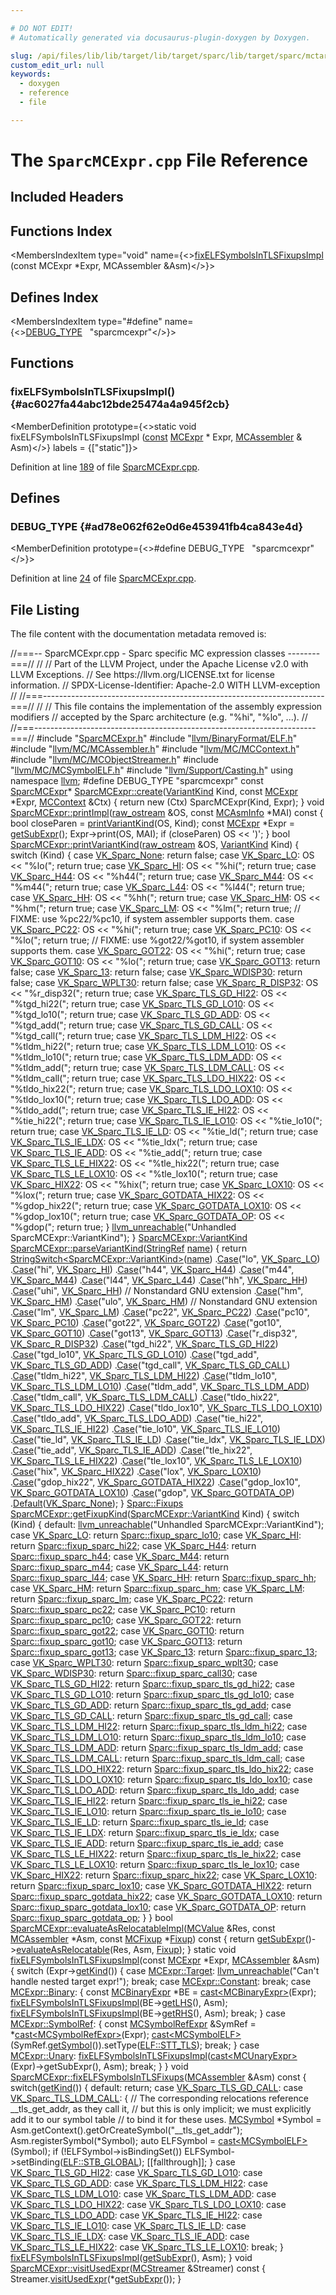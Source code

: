 ```yaml
---

# DO NOT EDIT!
# Automatically generated via docusaurus-plugin-doxygen by Doxygen.

slug: /api/files/lib/lib/target/lib/target/sparc/lib/target/sparc/mctargetdesc/sparcmcexpr-cpp
custom_edit_url: null
keywords:
  - doxygen
  - reference
  - file

---
```





# The `SparcMCExpr.cpp` File Reference

<DoxygenPage pluginConfig={pluginConfig}>



## Included Headers

<IncludesList>
<IncludesListItem
  filePath="SparcMCExpr.h"
  permalink="/docs/api/files/lib/lib/target/lib/target/sparc/lib/target/sparc/mctargetdesc/sparcmcexpr-h"
  isLocal="true" />
<IncludesListItem
  filePath="llvm/BinaryFormat/ELF.h"
  permalink="/docs/api/files/include/include/llvm/include/llvm/binaryformat/elf-h"
  isLocal="true" />
<IncludesListItem
  filePath="llvm/MC/MCAssembler.h"
  permalink="/docs/api/files/include/include/llvm/include/llvm/mc/mcassembler-h"
  isLocal="true" />
<IncludesListItem
  filePath="llvm/MC/MCContext.h"
  permalink="/docs/api/files/include/include/llvm/include/llvm/mc/mccontext-h"
  isLocal="true" />
<IncludesListItem
  filePath="llvm/MC/MCObjectStreamer.h"
  permalink="/docs/api/files/include/include/llvm/include/llvm/mc/mcobjectstreamer-h"
  isLocal="true" />
<IncludesListItem
  filePath="llvm/MC/MCSymbolELF.h"
  permalink="/docs/api/files/include/include/llvm/include/llvm/mc/mcsymbolelf-h"
  isLocal="true" />
<IncludesListItem
  filePath="llvm/Support/Casting.h"
  permalink="/docs/api/files/include/include/llvm/include/llvm/support/casting-h"
  isLocal="true" />
</IncludesList>

## Functions Index

<MembersIndex>

<MembersIndexItem
  type="void"
  name={<><a href="#ac6027fa44abc12bde25474a4a945f2cb">fixELFSymbolsInTLSFixupsImpl</a> (const MCExpr &#42;Expr, MCAssembler &amp;Asm)</>}>
</MembersIndexItem>

</MembersIndex>

## Defines Index

<MembersIndex>

<MembersIndexItem
  type="#define"
  name={<><a href="#ad78e062f62e0d6e453941fb4ca843e4d">DEBUG&#95;TYPE</a>&nbsp;&nbsp;&nbsp;&quot;sparcmcexpr&quot;</>}>
</MembersIndexItem>

</MembersIndex>


<SectionDefinition>

## Functions

### fixELFSymbolsInTLSFixupsImpl() {#ac6027fa44abc12bde25474a4a945f2cb}

<MemberDefinition
  prototype={<>static void fixELFSymbolsInTLSFixupsImpl (<a href="/docs/api/files/lib/lib/target/lib/target/aarch64/aarch64promoteconstant-cpp/#a90f8350fecae261c25be85d38b451bff">const</a> <a href="/docs/api/classes/llvm/mcexpr">MCExpr</a> &#42; Expr, <a href="/docs/api/classes/llvm/mcassembler">MCAssembler</a> &amp; Asm)</>}
  labels = {["static"]}>

Definition at line <a href="#l00189">189</a> of file <a href="/docs/api/files/lib/lib/target/lib/target/sparc/lib/target/sparc/mctargetdesc/sparcmcexpr-cpp">SparcMCExpr.cpp</a>.
</MemberDefinition>

</SectionDefinition>

<SectionDefinition>

## Defines

### DEBUG&#95;TYPE {#ad78e062f62e0d6e453941fb4ca843e4d}

<MemberDefinition
  prototype={<>#define DEBUG&#95;TYPE&nbsp;&nbsp;&nbsp;&quot;sparcmcexpr&quot;</>}>

Definition at line <a href="#l00024">24</a> of file <a href="/docs/api/files/lib/lib/target/lib/target/sparc/lib/target/sparc/mctargetdesc/sparcmcexpr-cpp">SparcMCExpr.cpp</a>.
</MemberDefinition>

</SectionDefinition>

## File Listing

The file content with the documentation metadata removed is:

<ProgramListing>

<Link id="l00001" /><CodeLine lineNumber="1"><Highlight kind="comment">//===-- SparcMCExpr.cpp - Sparc specific MC expression classes --------===//</Highlight><Highlight kind="normal"></Highlight></CodeLine>
<Link id="l00002" /><CodeLine lineNumber="2"><Highlight kind="normal"></Highlight><Highlight kind="comment">//</Highlight><Highlight kind="normal"></Highlight></CodeLine>
<Link id="l00003" /><CodeLine lineNumber="3"><Highlight kind="normal"></Highlight><Highlight kind="comment">// Part of the LLVM Project, under the Apache License v2.0 with LLVM Exceptions.</Highlight><Highlight kind="normal"></Highlight></CodeLine>
<Link id="l00004" /><CodeLine lineNumber="4"><Highlight kind="normal"></Highlight><Highlight kind="comment">// See https://llvm.org/LICENSE.txt for license information.</Highlight><Highlight kind="normal"></Highlight></CodeLine>
<Link id="l00005" /><CodeLine lineNumber="5"><Highlight kind="normal"></Highlight><Highlight kind="comment">// SPDX-License-Identifier: Apache-2.0 WITH LLVM-exception</Highlight><Highlight kind="normal"></Highlight></CodeLine>
<Link id="l00006" /><CodeLine lineNumber="6"><Highlight kind="normal"></Highlight><Highlight kind="comment">//</Highlight><Highlight kind="normal"></Highlight></CodeLine>
<Link id="l00007" /><CodeLine lineNumber="7"><Highlight kind="normal"></Highlight><Highlight kind="comment">//===----------------------------------------------------------------------===//</Highlight><Highlight kind="normal"></Highlight></CodeLine>
<Link id="l00008" /><CodeLine lineNumber="8"><Highlight kind="normal"></Highlight><Highlight kind="comment">//</Highlight><Highlight kind="normal"></Highlight></CodeLine>
<Link id="l00009" /><CodeLine lineNumber="9"><Highlight kind="normal"></Highlight><Highlight kind="comment">// This file contains the implementation of the assembly expression modifiers</Highlight><Highlight kind="normal"></Highlight></CodeLine>
<Link id="l00010" /><CodeLine lineNumber="10"><Highlight kind="normal"></Highlight><Highlight kind="comment">// accepted by the Sparc architecture (e.g. &quot;%hi&quot;, &quot;%lo&quot;, ...).</Highlight><Highlight kind="normal"></Highlight></CodeLine>
<Link id="l00011" /><CodeLine lineNumber="11"><Highlight kind="normal"></Highlight><Highlight kind="comment">//</Highlight><Highlight kind="normal"></Highlight></CodeLine>
<Link id="l00012" /><CodeLine lineNumber="12"><Highlight kind="normal"></Highlight><Highlight kind="comment">//===----------------------------------------------------------------------===//</Highlight><Highlight kind="normal"></Highlight></CodeLine>
<Link id="l00013" /><CodeLine lineNumber="13"><Highlight kind="normal"></Highlight></CodeLine>
<Link id="l00014" /><CodeLine lineNumber="14"><Highlight kind="normal"></Highlight><Highlight kind="preprocessor">#include &quot;<a href="/docs/api/files/lib/lib/target/lib/target/sparc/lib/target/sparc/mctargetdesc/sparcmcexpr-h">SparcMCExpr.h</a>&quot;</Highlight><Highlight kind="normal"></Highlight></CodeLine>
<Link id="l00015" /><CodeLine lineNumber="15"><Highlight kind="normal"></Highlight><Highlight kind="preprocessor">#include &quot;<a href="/docs/api/files/include/include/llvm/include/llvm/binaryformat/elf-h">llvm/BinaryFormat/ELF.h</a>&quot;</Highlight><Highlight kind="normal"></Highlight></CodeLine>
<Link id="l00016" /><CodeLine lineNumber="16"><Highlight kind="normal"></Highlight><Highlight kind="preprocessor">#include &quot;<a href="/docs/api/files/include/include/llvm/include/llvm/mc/mcassembler-h">llvm/MC/MCAssembler.h</a>&quot;</Highlight><Highlight kind="normal"></Highlight></CodeLine>
<Link id="l00017" /><CodeLine lineNumber="17"><Highlight kind="normal"></Highlight><Highlight kind="preprocessor">#include &quot;<a href="/docs/api/files/include/include/llvm/include/llvm/mc/mccontext-h">llvm/MC/MCContext.h</a>&quot;</Highlight><Highlight kind="normal"></Highlight></CodeLine>
<Link id="l00018" /><CodeLine lineNumber="18"><Highlight kind="normal"></Highlight><Highlight kind="preprocessor">#include &quot;<a href="/docs/api/files/include/include/llvm/include/llvm/mc/mcobjectstreamer-h">llvm/MC/MCObjectStreamer.h</a>&quot;</Highlight><Highlight kind="normal"></Highlight></CodeLine>
<Link id="l00019" /><CodeLine lineNumber="19"><Highlight kind="normal"></Highlight><Highlight kind="preprocessor">#include &quot;<a href="/docs/api/files/include/include/llvm/include/llvm/mc/mcsymbolelf-h">llvm/MC/MCSymbolELF.h</a>&quot;</Highlight><Highlight kind="normal"></Highlight></CodeLine>
<Link id="l00020" /><CodeLine lineNumber="20"><Highlight kind="normal"></Highlight><Highlight kind="preprocessor">#include &quot;<a href="/docs/api/files/include/include/llvm/include/llvm/support/casting-h">llvm/Support/Casting.h</a>&quot;</Highlight><Highlight kind="normal"></Highlight></CodeLine>
<Link id="l00021" /><CodeLine lineNumber="21"><Highlight kind="normal"></Highlight></CodeLine>
<Link id="l00022" /><CodeLine lineNumber="22"><Highlight kind="normal"></Highlight><Highlight kind="keyword">using namespace </Highlight><Highlight kind="normal"><a href="/docs/api/namespaces/llvm">llvm</a>;</Highlight></CodeLine>
<Link id="l00023" /><CodeLine lineNumber="23"><Highlight kind="normal"></Highlight></CodeLine>
<Link id="l00024" /><CodeLine lineNumber="24" lineLink="#ad78e062f62e0d6e453941fb4ca843e4d"><Highlight kind="normal"></Highlight><Highlight kind="preprocessor">#define DEBUG&#95;TYPE &quot;sparcmcexpr&quot;</Highlight><Highlight kind="normal"></Highlight></CodeLine>
<Link id="l00025" /><CodeLine lineNumber="25"><Highlight kind="normal"></Highlight></CodeLine>
<Link id="l00026" /><CodeLine lineNumber="26"><Highlight kind="normal"></Highlight><Highlight kind="keyword">const</Highlight><Highlight kind="normal"> <a href="/docs/api/classes/llvm/sparcmcexpr">SparcMCExpr</a>&#42;</Highlight></CodeLine>
<Link id="l00027" /><CodeLine lineNumber="27" lineLink="/docs/api/classes/llvm/sparcmcexpr/#a70deb9c48e0455e55db69bfd5eea03d2"><Highlight kind="normal"><a href="/docs/api/classes/llvm/sparcmcexpr/#a70deb9c48e0455e55db69bfd5eea03d2">SparcMCExpr::create</a>(<a href="/docs/api/classes/llvm/sparcmcexpr/#abeab46e996c332583b97b10b5feb70f0">VariantKind</a> Kind, </Highlight><Highlight kind="keyword">const</Highlight><Highlight kind="normal"> <a href="/docs/api/classes/llvm/mcexpr">MCExpr</a> &#42;Expr,</Highlight></CodeLine>
<Link id="l00028" /><CodeLine lineNumber="28"><Highlight kind="normal">                      <a href="/docs/api/classes/llvm/mccontext">MCContext</a> &amp;Ctx) &#123;</Highlight></CodeLine>
<Link id="l00029" /><CodeLine lineNumber="29"><Highlight kind="normal">    </Highlight><Highlight kind="keywordflow">return</Highlight><Highlight kind="normal"> </Highlight><Highlight kind="keyword">new</Highlight><Highlight kind="normal"> (Ctx) SparcMCExpr(Kind, Expr);</Highlight></CodeLine>
<Link id="l00030" /><CodeLine lineNumber="30"><Highlight kind="normal">&#125;</Highlight></CodeLine>
<Link id="l00031" /><CodeLine lineNumber="31"><Highlight kind="normal"></Highlight></CodeLine>
<Link id="l00032" /><CodeLine lineNumber="32" lineLink="/docs/api/classes/llvm/sparcmcexpr/#aec0abfc0f163ee1620e82cdb7ce9ea13"><Highlight kind="normal"></Highlight><Highlight kind="keywordtype">void</Highlight><Highlight kind="normal"> <a href="/docs/api/classes/llvm/sparcmcexpr/#aec0abfc0f163ee1620e82cdb7ce9ea13">SparcMCExpr::printImpl</a>(<a href="/docs/api/classes/llvm/raw-ostream">raw&#95;ostream</a> &amp;OS, </Highlight><Highlight kind="keyword">const</Highlight><Highlight kind="normal"> <a href="/docs/api/classes/llvm/mcasminfo">MCAsmInfo</a> &#42;MAI)</Highlight><Highlight kind="keyword"> const </Highlight><Highlight kind="normal">&#123;</Highlight></CodeLine>
<Link id="l00033" /><CodeLine lineNumber="33"><Highlight kind="normal"></Highlight></CodeLine>
<Link id="l00034" /><CodeLine lineNumber="34"><Highlight kind="normal">  </Highlight><Highlight kind="keywordtype">bool</Highlight><Highlight kind="normal"> closeParen = <a href="/docs/api/classes/llvm/sparcmcexpr/#aa2eb927068968a5e489d0a4fcbf57bb2">printVariantKind</a>(OS, Kind);</Highlight></CodeLine>
<Link id="l00035" /><CodeLine lineNumber="35"><Highlight kind="normal"></Highlight></CodeLine>
<Link id="l00036" /><CodeLine lineNumber="36"><Highlight kind="normal">  </Highlight><Highlight kind="keyword">const</Highlight><Highlight kind="normal"> <a href="/docs/api/classes/llvm/mcexpr">MCExpr</a> &#42;Expr = <a href="/docs/api/classes/llvm/sparcmcexpr/#a059c9ce986366074388c61ad5c8430f2">getSubExpr</a>();</Highlight></CodeLine>
<Link id="l00037" /><CodeLine lineNumber="37"><Highlight kind="normal">  Expr-&gt;print(OS, MAI);</Highlight></CodeLine>
<Link id="l00038" /><CodeLine lineNumber="38"><Highlight kind="normal"></Highlight></CodeLine>
<Link id="l00039" /><CodeLine lineNumber="39"><Highlight kind="normal">  </Highlight><Highlight kind="keywordflow">if</Highlight><Highlight kind="normal"> (closeParen)</Highlight></CodeLine>
<Link id="l00040" /><CodeLine lineNumber="40"><Highlight kind="normal">    OS &lt;&lt; </Highlight><Highlight kind="charliteral">&#39;)&#39;</Highlight><Highlight kind="normal">;</Highlight></CodeLine>
<Link id="l00041" /><CodeLine lineNumber="41"><Highlight kind="normal">&#125;</Highlight></CodeLine>
<Link id="l00042" /><CodeLine lineNumber="42"><Highlight kind="normal"></Highlight></CodeLine>
<Link id="l00043" /><CodeLine lineNumber="43" lineLink="/docs/api/classes/llvm/sparcmcexpr/#aa2eb927068968a5e489d0a4fcbf57bb2"><Highlight kind="normal"></Highlight><Highlight kind="keywordtype">bool</Highlight><Highlight kind="normal"> <a href="/docs/api/classes/llvm/sparcmcexpr/#aa2eb927068968a5e489d0a4fcbf57bb2">SparcMCExpr::printVariantKind</a>(<a href="/docs/api/classes/llvm/raw-ostream">raw&#95;ostream</a> &amp;OS, <a href="/docs/api/classes/llvm/sparcmcexpr/#abeab46e996c332583b97b10b5feb70f0">VariantKind</a> Kind)</Highlight></CodeLine>
<Link id="l00044" /><CodeLine lineNumber="44"><Highlight kind="normal">&#123;</Highlight></CodeLine>
<Link id="l00045" /><CodeLine lineNumber="45"><Highlight kind="normal">  </Highlight><Highlight kind="keywordflow">switch</Highlight><Highlight kind="normal"> (Kind) &#123;</Highlight></CodeLine>
<Link id="l00046" /><CodeLine lineNumber="46"><Highlight kind="normal">  </Highlight><Highlight kind="keywordflow">case</Highlight><Highlight kind="normal"> <a href="/docs/api/classes/llvm/sparcmcexpr/#abeab46e996c332583b97b10b5feb70f0a2ce20e1eb69dc725232b82d3c68a211e">VK&#95;Sparc&#95;None</a>:     </Highlight><Highlight kind="keywordflow">return</Highlight><Highlight kind="normal"> </Highlight><Highlight kind="keyword">false</Highlight><Highlight kind="normal">;</Highlight></CodeLine>
<Link id="l00047" /><CodeLine lineNumber="47"><Highlight kind="normal">  </Highlight><Highlight kind="keywordflow">case</Highlight><Highlight kind="normal"> <a href="/docs/api/classes/llvm/sparcmcexpr/#abeab46e996c332583b97b10b5feb70f0a7d943f8130bcbcbe1d07fc8093a0d828">VK&#95;Sparc&#95;LO</a>:       OS &lt;&lt; </Highlight><Highlight kind="stringliteral">&quot;%lo(&quot;</Highlight><Highlight kind="normal">;  </Highlight><Highlight kind="keywordflow">return</Highlight><Highlight kind="normal"> </Highlight><Highlight kind="keyword">true</Highlight><Highlight kind="normal">;</Highlight></CodeLine>
<Link id="l00048" /><CodeLine lineNumber="48"><Highlight kind="normal">  </Highlight><Highlight kind="keywordflow">case</Highlight><Highlight kind="normal"> <a href="/docs/api/classes/llvm/sparcmcexpr/#abeab46e996c332583b97b10b5feb70f0a7cc3a40023555c0f1f8ec0fb52e14643">VK&#95;Sparc&#95;HI</a>:       OS &lt;&lt; </Highlight><Highlight kind="stringliteral">&quot;%hi(&quot;</Highlight><Highlight kind="normal">;  </Highlight><Highlight kind="keywordflow">return</Highlight><Highlight kind="normal"> </Highlight><Highlight kind="keyword">true</Highlight><Highlight kind="normal">;</Highlight></CodeLine>
<Link id="l00049" /><CodeLine lineNumber="49"><Highlight kind="normal">  </Highlight><Highlight kind="keywordflow">case</Highlight><Highlight kind="normal"> <a href="/docs/api/classes/llvm/sparcmcexpr/#abeab46e996c332583b97b10b5feb70f0a149694e627b7a3afd016ae37cc1abf18">VK&#95;Sparc&#95;H44</a>:      OS &lt;&lt; </Highlight><Highlight kind="stringliteral">&quot;%h44(&quot;</Highlight><Highlight kind="normal">; </Highlight><Highlight kind="keywordflow">return</Highlight><Highlight kind="normal"> </Highlight><Highlight kind="keyword">true</Highlight><Highlight kind="normal">;</Highlight></CodeLine>
<Link id="l00050" /><CodeLine lineNumber="50"><Highlight kind="normal">  </Highlight><Highlight kind="keywordflow">case</Highlight><Highlight kind="normal"> <a href="/docs/api/classes/llvm/sparcmcexpr/#abeab46e996c332583b97b10b5feb70f0acd9a32326cc297655ce42f1cb302b68b">VK&#95;Sparc&#95;M44</a>:      OS &lt;&lt; </Highlight><Highlight kind="stringliteral">&quot;%m44(&quot;</Highlight><Highlight kind="normal">; </Highlight><Highlight kind="keywordflow">return</Highlight><Highlight kind="normal"> </Highlight><Highlight kind="keyword">true</Highlight><Highlight kind="normal">;</Highlight></CodeLine>
<Link id="l00051" /><CodeLine lineNumber="51"><Highlight kind="normal">  </Highlight><Highlight kind="keywordflow">case</Highlight><Highlight kind="normal"> <a href="/docs/api/classes/llvm/sparcmcexpr/#abeab46e996c332583b97b10b5feb70f0a33e42b130d33bc70b96779be96719c95">VK&#95;Sparc&#95;L44</a>:      OS &lt;&lt; </Highlight><Highlight kind="stringliteral">&quot;%l44(&quot;</Highlight><Highlight kind="normal">; </Highlight><Highlight kind="keywordflow">return</Highlight><Highlight kind="normal"> </Highlight><Highlight kind="keyword">true</Highlight><Highlight kind="normal">;</Highlight></CodeLine>
<Link id="l00052" /><CodeLine lineNumber="52"><Highlight kind="normal">  </Highlight><Highlight kind="keywordflow">case</Highlight><Highlight kind="normal"> <a href="/docs/api/classes/llvm/sparcmcexpr/#abeab46e996c332583b97b10b5feb70f0aacdc766ee0cae5af952c551c6efc0ce6">VK&#95;Sparc&#95;HH</a>:       OS &lt;&lt; </Highlight><Highlight kind="stringliteral">&quot;%hh(&quot;</Highlight><Highlight kind="normal">;  </Highlight><Highlight kind="keywordflow">return</Highlight><Highlight kind="normal"> </Highlight><Highlight kind="keyword">true</Highlight><Highlight kind="normal">;</Highlight></CodeLine>
<Link id="l00053" /><CodeLine lineNumber="53"><Highlight kind="normal">  </Highlight><Highlight kind="keywordflow">case</Highlight><Highlight kind="normal"> <a href="/docs/api/classes/llvm/sparcmcexpr/#abeab46e996c332583b97b10b5feb70f0aa3ed710d0eceeff3a3657b87612459e7">VK&#95;Sparc&#95;HM</a>:       OS &lt;&lt; </Highlight><Highlight kind="stringliteral">&quot;%hm(&quot;</Highlight><Highlight kind="normal">;  </Highlight><Highlight kind="keywordflow">return</Highlight><Highlight kind="normal"> </Highlight><Highlight kind="keyword">true</Highlight><Highlight kind="normal">;</Highlight></CodeLine>
<Link id="l00054" /><CodeLine lineNumber="54"><Highlight kind="normal">  </Highlight><Highlight kind="keywordflow">case</Highlight><Highlight kind="normal"> <a href="/docs/api/classes/llvm/sparcmcexpr/#abeab46e996c332583b97b10b5feb70f0a7734fcad9392739266fa9c0bea9f6491">VK&#95;Sparc&#95;LM</a>:       OS &lt;&lt; </Highlight><Highlight kind="stringliteral">&quot;%lm(&quot;</Highlight><Highlight kind="normal">;  </Highlight><Highlight kind="keywordflow">return</Highlight><Highlight kind="normal"> </Highlight><Highlight kind="keyword">true</Highlight><Highlight kind="normal">;</Highlight></CodeLine>
<Link id="l00055" /><CodeLine lineNumber="55"><Highlight kind="normal">    </Highlight><Highlight kind="comment">// FIXME: use %pc22/%pc10, if system assembler supports them.</Highlight><Highlight kind="normal"></Highlight></CodeLine>
<Link id="l00056" /><CodeLine lineNumber="56"><Highlight kind="normal">  </Highlight><Highlight kind="keywordflow">case</Highlight><Highlight kind="normal"> <a href="/docs/api/classes/llvm/sparcmcexpr/#abeab46e996c332583b97b10b5feb70f0a12d596dc769c1c497312c35a9fbf7de9">VK&#95;Sparc&#95;PC22</a>:     OS &lt;&lt; </Highlight><Highlight kind="stringliteral">&quot;%hi(&quot;</Highlight><Highlight kind="normal">; </Highlight><Highlight kind="keywordflow">return</Highlight><Highlight kind="normal"> </Highlight><Highlight kind="keyword">true</Highlight><Highlight kind="normal">;</Highlight></CodeLine>
<Link id="l00057" /><CodeLine lineNumber="57"><Highlight kind="normal">  </Highlight><Highlight kind="keywordflow">case</Highlight><Highlight kind="normal"> <a href="/docs/api/classes/llvm/sparcmcexpr/#abeab46e996c332583b97b10b5feb70f0aa1121fa0bf9b15fd6ada2c4bc3c3db13">VK&#95;Sparc&#95;PC10</a>:     OS &lt;&lt; </Highlight><Highlight kind="stringliteral">&quot;%lo(&quot;</Highlight><Highlight kind="normal">; </Highlight><Highlight kind="keywordflow">return</Highlight><Highlight kind="normal"> </Highlight><Highlight kind="keyword">true</Highlight><Highlight kind="normal">;</Highlight></CodeLine>
<Link id="l00058" /><CodeLine lineNumber="58"><Highlight kind="normal">    </Highlight><Highlight kind="comment">// FIXME: use %got22/%got10, if system assembler supports them.</Highlight><Highlight kind="normal"></Highlight></CodeLine>
<Link id="l00059" /><CodeLine lineNumber="59"><Highlight kind="normal">  </Highlight><Highlight kind="keywordflow">case</Highlight><Highlight kind="normal"> <a href="/docs/api/classes/llvm/sparcmcexpr/#abeab46e996c332583b97b10b5feb70f0a567ee252480e04bf85b1fc21844ccc08">VK&#95;Sparc&#95;GOT22</a>:    OS &lt;&lt; </Highlight><Highlight kind="stringliteral">&quot;%hi(&quot;</Highlight><Highlight kind="normal">; </Highlight><Highlight kind="keywordflow">return</Highlight><Highlight kind="normal"> </Highlight><Highlight kind="keyword">true</Highlight><Highlight kind="normal">;</Highlight></CodeLine>
<Link id="l00060" /><CodeLine lineNumber="60"><Highlight kind="normal">  </Highlight><Highlight kind="keywordflow">case</Highlight><Highlight kind="normal"> <a href="/docs/api/classes/llvm/sparcmcexpr/#abeab46e996c332583b97b10b5feb70f0a0a52e554a258a7d372633a1c06e3fcf8">VK&#95;Sparc&#95;GOT10</a>:    OS &lt;&lt; </Highlight><Highlight kind="stringliteral">&quot;%lo(&quot;</Highlight><Highlight kind="normal">; </Highlight><Highlight kind="keywordflow">return</Highlight><Highlight kind="normal"> </Highlight><Highlight kind="keyword">true</Highlight><Highlight kind="normal">;</Highlight></CodeLine>
<Link id="l00061" /><CodeLine lineNumber="61"><Highlight kind="normal">  </Highlight><Highlight kind="keywordflow">case</Highlight><Highlight kind="normal"> <a href="/docs/api/classes/llvm/sparcmcexpr/#abeab46e996c332583b97b10b5feb70f0a44a67d006ec25ec5260bd980ba20fc6c">VK&#95;Sparc&#95;GOT13</a>:    </Highlight><Highlight kind="keywordflow">return</Highlight><Highlight kind="normal"> </Highlight><Highlight kind="keyword">false</Highlight><Highlight kind="normal">;</Highlight></CodeLine>
<Link id="l00062" /><CodeLine lineNumber="62"><Highlight kind="normal">  </Highlight><Highlight kind="keywordflow">case</Highlight><Highlight kind="normal"> <a href="/docs/api/classes/llvm/sparcmcexpr/#abeab46e996c332583b97b10b5feb70f0a6dc05c49b76aa391f559d973952a2c0d">VK&#95;Sparc&#95;13</a>:       </Highlight><Highlight kind="keywordflow">return</Highlight><Highlight kind="normal"> </Highlight><Highlight kind="keyword">false</Highlight><Highlight kind="normal">;</Highlight></CodeLine>
<Link id="l00063" /><CodeLine lineNumber="63"><Highlight kind="normal">  </Highlight><Highlight kind="keywordflow">case</Highlight><Highlight kind="normal"> <a href="/docs/api/classes/llvm/sparcmcexpr/#abeab46e996c332583b97b10b5feb70f0aea5914496aa2e808c471c9855e9e2403">VK&#95;Sparc&#95;WDISP30</a>:  </Highlight><Highlight kind="keywordflow">return</Highlight><Highlight kind="normal"> </Highlight><Highlight kind="keyword">false</Highlight><Highlight kind="normal">;</Highlight></CodeLine>
<Link id="l00064" /><CodeLine lineNumber="64"><Highlight kind="normal">  </Highlight><Highlight kind="keywordflow">case</Highlight><Highlight kind="normal"> <a href="/docs/api/classes/llvm/sparcmcexpr/#abeab46e996c332583b97b10b5feb70f0a590c6e92dc4e4a6bce8e55207c07afc0">VK&#95;Sparc&#95;WPLT30</a>:   </Highlight><Highlight kind="keywordflow">return</Highlight><Highlight kind="normal"> </Highlight><Highlight kind="keyword">false</Highlight><Highlight kind="normal">;</Highlight></CodeLine>
<Link id="l00065" /><CodeLine lineNumber="65"><Highlight kind="normal">  </Highlight><Highlight kind="keywordflow">case</Highlight><Highlight kind="normal"> <a href="/docs/api/classes/llvm/sparcmcexpr/#abeab46e996c332583b97b10b5feb70f0af92cd2ce45d818cf6690e01518a39b12">VK&#95;Sparc&#95;R&#95;DISP32</a>: OS &lt;&lt; </Highlight><Highlight kind="stringliteral">&quot;%r&#95;disp32(&quot;</Highlight><Highlight kind="normal">; </Highlight><Highlight kind="keywordflow">return</Highlight><Highlight kind="normal"> </Highlight><Highlight kind="keyword">true</Highlight><Highlight kind="normal">;</Highlight></CodeLine>
<Link id="l00066" /><CodeLine lineNumber="66"><Highlight kind="normal">  </Highlight><Highlight kind="keywordflow">case</Highlight><Highlight kind="normal"> <a href="/docs/api/classes/llvm/sparcmcexpr/#abeab46e996c332583b97b10b5feb70f0a9dad0b01511e8face16f8cc70e062232">VK&#95;Sparc&#95;TLS&#95;GD&#95;HI22</a>:   OS &lt;&lt; </Highlight><Highlight kind="stringliteral">&quot;%tgd&#95;hi22(&quot;</Highlight><Highlight kind="normal">;   </Highlight><Highlight kind="keywordflow">return</Highlight><Highlight kind="normal"> </Highlight><Highlight kind="keyword">true</Highlight><Highlight kind="normal">;</Highlight></CodeLine>
<Link id="l00067" /><CodeLine lineNumber="67"><Highlight kind="normal">  </Highlight><Highlight kind="keywordflow">case</Highlight><Highlight kind="normal"> <a href="/docs/api/classes/llvm/sparcmcexpr/#abeab46e996c332583b97b10b5feb70f0a3ac71b33573ef43ff8b5013b6f4dc25d">VK&#95;Sparc&#95;TLS&#95;GD&#95;LO10</a>:   OS &lt;&lt; </Highlight><Highlight kind="stringliteral">&quot;%tgd&#95;lo10(&quot;</Highlight><Highlight kind="normal">;   </Highlight><Highlight kind="keywordflow">return</Highlight><Highlight kind="normal"> </Highlight><Highlight kind="keyword">true</Highlight><Highlight kind="normal">;</Highlight></CodeLine>
<Link id="l00068" /><CodeLine lineNumber="68"><Highlight kind="normal">  </Highlight><Highlight kind="keywordflow">case</Highlight><Highlight kind="normal"> <a href="/docs/api/classes/llvm/sparcmcexpr/#abeab46e996c332583b97b10b5feb70f0acd233ef9284f92629e64c89b21f0a86d">VK&#95;Sparc&#95;TLS&#95;GD&#95;ADD</a>:    OS &lt;&lt; </Highlight><Highlight kind="stringliteral">&quot;%tgd&#95;add(&quot;</Highlight><Highlight kind="normal">;    </Highlight><Highlight kind="keywordflow">return</Highlight><Highlight kind="normal"> </Highlight><Highlight kind="keyword">true</Highlight><Highlight kind="normal">;</Highlight></CodeLine>
<Link id="l00069" /><CodeLine lineNumber="69"><Highlight kind="normal">  </Highlight><Highlight kind="keywordflow">case</Highlight><Highlight kind="normal"> <a href="/docs/api/classes/llvm/sparcmcexpr/#abeab46e996c332583b97b10b5feb70f0abeeb1275ea190bb3a8760a0eb4a887ac">VK&#95;Sparc&#95;TLS&#95;GD&#95;CALL</a>:   OS &lt;&lt; </Highlight><Highlight kind="stringliteral">&quot;%tgd&#95;call(&quot;</Highlight><Highlight kind="normal">;   </Highlight><Highlight kind="keywordflow">return</Highlight><Highlight kind="normal"> </Highlight><Highlight kind="keyword">true</Highlight><Highlight kind="normal">;</Highlight></CodeLine>
<Link id="l00070" /><CodeLine lineNumber="70"><Highlight kind="normal">  </Highlight><Highlight kind="keywordflow">case</Highlight><Highlight kind="normal"> <a href="/docs/api/classes/llvm/sparcmcexpr/#abeab46e996c332583b97b10b5feb70f0affc01e91a9afd407ed37897246d29002">VK&#95;Sparc&#95;TLS&#95;LDM&#95;HI22</a>:  OS &lt;&lt; </Highlight><Highlight kind="stringliteral">&quot;%tldm&#95;hi22(&quot;</Highlight><Highlight kind="normal">;  </Highlight><Highlight kind="keywordflow">return</Highlight><Highlight kind="normal"> </Highlight><Highlight kind="keyword">true</Highlight><Highlight kind="normal">;</Highlight></CodeLine>
<Link id="l00071" /><CodeLine lineNumber="71"><Highlight kind="normal">  </Highlight><Highlight kind="keywordflow">case</Highlight><Highlight kind="normal"> <a href="/docs/api/classes/llvm/sparcmcexpr/#abeab46e996c332583b97b10b5feb70f0a0ff450acb7f2102251d49cdc5e264b73">VK&#95;Sparc&#95;TLS&#95;LDM&#95;LO10</a>:  OS &lt;&lt; </Highlight><Highlight kind="stringliteral">&quot;%tldm&#95;lo10(&quot;</Highlight><Highlight kind="normal">;  </Highlight><Highlight kind="keywordflow">return</Highlight><Highlight kind="normal"> </Highlight><Highlight kind="keyword">true</Highlight><Highlight kind="normal">;</Highlight></CodeLine>
<Link id="l00072" /><CodeLine lineNumber="72"><Highlight kind="normal">  </Highlight><Highlight kind="keywordflow">case</Highlight><Highlight kind="normal"> <a href="/docs/api/classes/llvm/sparcmcexpr/#abeab46e996c332583b97b10b5feb70f0a58061e0f2d8f042fa6e7fdfcc177ed0a">VK&#95;Sparc&#95;TLS&#95;LDM&#95;ADD</a>:   OS &lt;&lt; </Highlight><Highlight kind="stringliteral">&quot;%tldm&#95;add(&quot;</Highlight><Highlight kind="normal">;   </Highlight><Highlight kind="keywordflow">return</Highlight><Highlight kind="normal"> </Highlight><Highlight kind="keyword">true</Highlight><Highlight kind="normal">;</Highlight></CodeLine>
<Link id="l00073" /><CodeLine lineNumber="73"><Highlight kind="normal">  </Highlight><Highlight kind="keywordflow">case</Highlight><Highlight kind="normal"> <a href="/docs/api/classes/llvm/sparcmcexpr/#abeab46e996c332583b97b10b5feb70f0a7e414d3bc27c693f028487410a850e31">VK&#95;Sparc&#95;TLS&#95;LDM&#95;CALL</a>:  OS &lt;&lt; </Highlight><Highlight kind="stringliteral">&quot;%tldm&#95;call(&quot;</Highlight><Highlight kind="normal">;  </Highlight><Highlight kind="keywordflow">return</Highlight><Highlight kind="normal"> </Highlight><Highlight kind="keyword">true</Highlight><Highlight kind="normal">;</Highlight></CodeLine>
<Link id="l00074" /><CodeLine lineNumber="74"><Highlight kind="normal">  </Highlight><Highlight kind="keywordflow">case</Highlight><Highlight kind="normal"> <a href="/docs/api/classes/llvm/sparcmcexpr/#abeab46e996c332583b97b10b5feb70f0aff138a104ddd424331d02569e1cb379c">VK&#95;Sparc&#95;TLS&#95;LDO&#95;HIX22</a>: OS &lt;&lt; </Highlight><Highlight kind="stringliteral">&quot;%tldo&#95;hix22(&quot;</Highlight><Highlight kind="normal">; </Highlight><Highlight kind="keywordflow">return</Highlight><Highlight kind="normal"> </Highlight><Highlight kind="keyword">true</Highlight><Highlight kind="normal">;</Highlight></CodeLine>
<Link id="l00075" /><CodeLine lineNumber="75"><Highlight kind="normal">  </Highlight><Highlight kind="keywordflow">case</Highlight><Highlight kind="normal"> <a href="/docs/api/classes/llvm/sparcmcexpr/#abeab46e996c332583b97b10b5feb70f0a47a470d16ff4332499b0169602010ba8">VK&#95;Sparc&#95;TLS&#95;LDO&#95;LOX10</a>: OS &lt;&lt; </Highlight><Highlight kind="stringliteral">&quot;%tldo&#95;lox10(&quot;</Highlight><Highlight kind="normal">; </Highlight><Highlight kind="keywordflow">return</Highlight><Highlight kind="normal"> </Highlight><Highlight kind="keyword">true</Highlight><Highlight kind="normal">;</Highlight></CodeLine>
<Link id="l00076" /><CodeLine lineNumber="76"><Highlight kind="normal">  </Highlight><Highlight kind="keywordflow">case</Highlight><Highlight kind="normal"> <a href="/docs/api/classes/llvm/sparcmcexpr/#abeab46e996c332583b97b10b5feb70f0ae022bee41da8708e26dee16ab90a4dcc">VK&#95;Sparc&#95;TLS&#95;LDO&#95;ADD</a>:   OS &lt;&lt; </Highlight><Highlight kind="stringliteral">&quot;%tldo&#95;add(&quot;</Highlight><Highlight kind="normal">;   </Highlight><Highlight kind="keywordflow">return</Highlight><Highlight kind="normal"> </Highlight><Highlight kind="keyword">true</Highlight><Highlight kind="normal">;</Highlight></CodeLine>
<Link id="l00077" /><CodeLine lineNumber="77"><Highlight kind="normal">  </Highlight><Highlight kind="keywordflow">case</Highlight><Highlight kind="normal"> <a href="/docs/api/classes/llvm/sparcmcexpr/#abeab46e996c332583b97b10b5feb70f0a63a897e43fa1abd5e60bbfc19ca092db">VK&#95;Sparc&#95;TLS&#95;IE&#95;HI22</a>:   OS &lt;&lt; </Highlight><Highlight kind="stringliteral">&quot;%tie&#95;hi22(&quot;</Highlight><Highlight kind="normal">;   </Highlight><Highlight kind="keywordflow">return</Highlight><Highlight kind="normal"> </Highlight><Highlight kind="keyword">true</Highlight><Highlight kind="normal">;</Highlight></CodeLine>
<Link id="l00078" /><CodeLine lineNumber="78"><Highlight kind="normal">  </Highlight><Highlight kind="keywordflow">case</Highlight><Highlight kind="normal"> <a href="/docs/api/classes/llvm/sparcmcexpr/#abeab46e996c332583b97b10b5feb70f0a8252eb7a6b7e4164527e2348ead44be0">VK&#95;Sparc&#95;TLS&#95;IE&#95;LO10</a>:   OS &lt;&lt; </Highlight><Highlight kind="stringliteral">&quot;%tie&#95;lo10(&quot;</Highlight><Highlight kind="normal">;   </Highlight><Highlight kind="keywordflow">return</Highlight><Highlight kind="normal"> </Highlight><Highlight kind="keyword">true</Highlight><Highlight kind="normal">;</Highlight></CodeLine>
<Link id="l00079" /><CodeLine lineNumber="79"><Highlight kind="normal">  </Highlight><Highlight kind="keywordflow">case</Highlight><Highlight kind="normal"> <a href="/docs/api/classes/llvm/sparcmcexpr/#abeab46e996c332583b97b10b5feb70f0ac1c8bab39c32c4e9bcae30a5a24a349d">VK&#95;Sparc&#95;TLS&#95;IE&#95;LD</a>:     OS &lt;&lt; </Highlight><Highlight kind="stringliteral">&quot;%tie&#95;ld(&quot;</Highlight><Highlight kind="normal">;     </Highlight><Highlight kind="keywordflow">return</Highlight><Highlight kind="normal"> </Highlight><Highlight kind="keyword">true</Highlight><Highlight kind="normal">;</Highlight></CodeLine>
<Link id="l00080" /><CodeLine lineNumber="80"><Highlight kind="normal">  </Highlight><Highlight kind="keywordflow">case</Highlight><Highlight kind="normal"> <a href="/docs/api/classes/llvm/sparcmcexpr/#abeab46e996c332583b97b10b5feb70f0aacaa5b6c84b1210758ec39748a642e21">VK&#95;Sparc&#95;TLS&#95;IE&#95;LDX</a>:    OS &lt;&lt; </Highlight><Highlight kind="stringliteral">&quot;%tie&#95;ldx(&quot;</Highlight><Highlight kind="normal">;    </Highlight><Highlight kind="keywordflow">return</Highlight><Highlight kind="normal"> </Highlight><Highlight kind="keyword">true</Highlight><Highlight kind="normal">;</Highlight></CodeLine>
<Link id="l00081" /><CodeLine lineNumber="81"><Highlight kind="normal">  </Highlight><Highlight kind="keywordflow">case</Highlight><Highlight kind="normal"> <a href="/docs/api/classes/llvm/sparcmcexpr/#abeab46e996c332583b97b10b5feb70f0a2fb42d09a2de76428d48ae8410688513">VK&#95;Sparc&#95;TLS&#95;IE&#95;ADD</a>:    OS &lt;&lt; </Highlight><Highlight kind="stringliteral">&quot;%tie&#95;add(&quot;</Highlight><Highlight kind="normal">;    </Highlight><Highlight kind="keywordflow">return</Highlight><Highlight kind="normal"> </Highlight><Highlight kind="keyword">true</Highlight><Highlight kind="normal">;</Highlight></CodeLine>
<Link id="l00082" /><CodeLine lineNumber="82"><Highlight kind="normal">  </Highlight><Highlight kind="keywordflow">case</Highlight><Highlight kind="normal"> <a href="/docs/api/classes/llvm/sparcmcexpr/#abeab46e996c332583b97b10b5feb70f0a372f87e883df69c3b70e82db21cc6fec">VK&#95;Sparc&#95;TLS&#95;LE&#95;HIX22</a>:  OS &lt;&lt; </Highlight><Highlight kind="stringliteral">&quot;%tle&#95;hix22(&quot;</Highlight><Highlight kind="normal">;  </Highlight><Highlight kind="keywordflow">return</Highlight><Highlight kind="normal"> </Highlight><Highlight kind="keyword">true</Highlight><Highlight kind="normal">;</Highlight></CodeLine>
<Link id="l00083" /><CodeLine lineNumber="83"><Highlight kind="normal">  </Highlight><Highlight kind="keywordflow">case</Highlight><Highlight kind="normal"> <a href="/docs/api/classes/llvm/sparcmcexpr/#abeab46e996c332583b97b10b5feb70f0a5570cce2bee83481fe954962ae3e6c06">VK&#95;Sparc&#95;TLS&#95;LE&#95;LOX10</a>:  OS &lt;&lt; </Highlight><Highlight kind="stringliteral">&quot;%tle&#95;lox10(&quot;</Highlight><Highlight kind="normal">;  </Highlight><Highlight kind="keywordflow">return</Highlight><Highlight kind="normal"> </Highlight><Highlight kind="keyword">true</Highlight><Highlight kind="normal">;</Highlight></CodeLine>
<Link id="l00084" /><CodeLine lineNumber="84"><Highlight kind="normal">  </Highlight><Highlight kind="keywordflow">case</Highlight><Highlight kind="normal"> <a href="/docs/api/classes/llvm/sparcmcexpr/#abeab46e996c332583b97b10b5feb70f0ab7d50948b8a31e29ebe9f06d29296022">VK&#95;Sparc&#95;HIX22</a>:         OS &lt;&lt; </Highlight><Highlight kind="stringliteral">&quot;%hix(&quot;</Highlight><Highlight kind="normal">;        </Highlight><Highlight kind="keywordflow">return</Highlight><Highlight kind="normal"> </Highlight><Highlight kind="keyword">true</Highlight><Highlight kind="normal">;</Highlight></CodeLine>
<Link id="l00085" /><CodeLine lineNumber="85"><Highlight kind="normal">  </Highlight><Highlight kind="keywordflow">case</Highlight><Highlight kind="normal"> <a href="/docs/api/classes/llvm/sparcmcexpr/#abeab46e996c332583b97b10b5feb70f0aa8ad9426fad69e10af7552e35c0d6242">VK&#95;Sparc&#95;LOX10</a>:         OS &lt;&lt; </Highlight><Highlight kind="stringliteral">&quot;%lox(&quot;</Highlight><Highlight kind="normal">;        </Highlight><Highlight kind="keywordflow">return</Highlight><Highlight kind="normal"> </Highlight><Highlight kind="keyword">true</Highlight><Highlight kind="normal">;</Highlight></CodeLine>
<Link id="l00086" /><CodeLine lineNumber="86"><Highlight kind="normal">  </Highlight><Highlight kind="keywordflow">case</Highlight><Highlight kind="normal"> <a href="/docs/api/classes/llvm/sparcmcexpr/#abeab46e996c332583b97b10b5feb70f0a371160726b2b6d2fe29d33a3e37b5705">VK&#95;Sparc&#95;GOTDATA&#95;HIX22</a>: OS &lt;&lt; </Highlight><Highlight kind="stringliteral">&quot;%gdop&#95;hix22(&quot;</Highlight><Highlight kind="normal">; </Highlight><Highlight kind="keywordflow">return</Highlight><Highlight kind="normal"> </Highlight><Highlight kind="keyword">true</Highlight><Highlight kind="normal">;</Highlight></CodeLine>
<Link id="l00087" /><CodeLine lineNumber="87"><Highlight kind="normal">  </Highlight><Highlight kind="keywordflow">case</Highlight><Highlight kind="normal"> <a href="/docs/api/classes/llvm/sparcmcexpr/#abeab46e996c332583b97b10b5feb70f0af2ecea368b0008b44871c44742405783">VK&#95;Sparc&#95;GOTDATA&#95;LOX10</a>: OS &lt;&lt; </Highlight><Highlight kind="stringliteral">&quot;%gdop&#95;lox10(&quot;</Highlight><Highlight kind="normal">; </Highlight><Highlight kind="keywordflow">return</Highlight><Highlight kind="normal"> </Highlight><Highlight kind="keyword">true</Highlight><Highlight kind="normal">;</Highlight></CodeLine>
<Link id="l00088" /><CodeLine lineNumber="88"><Highlight kind="normal">  </Highlight><Highlight kind="keywordflow">case</Highlight><Highlight kind="normal"> <a href="/docs/api/classes/llvm/sparcmcexpr/#abeab46e996c332583b97b10b5feb70f0af1142f8727b7ef375f7b66f3de9f307c">VK&#95;Sparc&#95;GOTDATA&#95;OP</a>:    OS &lt;&lt; </Highlight><Highlight kind="stringliteral">&quot;%gdop(&quot;</Highlight><Highlight kind="normal">;       </Highlight><Highlight kind="keywordflow">return</Highlight><Highlight kind="normal"> </Highlight><Highlight kind="keyword">true</Highlight><Highlight kind="normal">;</Highlight></CodeLine>
<Link id="l00089" /><CodeLine lineNumber="89"><Highlight kind="normal">  &#125;</Highlight></CodeLine>
<Link id="l00090" /><CodeLine lineNumber="90"><Highlight kind="normal">  <a href="/docs/api/files/include/include/llvm/include/llvm/support/errorhandling-h/#ace243f5c25697a1107cce46626b3dc94">llvm&#95;unreachable</a>(</Highlight><Highlight kind="stringliteral">&quot;Unhandled SparcMCExpr::VariantKind&quot;</Highlight><Highlight kind="normal">);</Highlight></CodeLine>
<Link id="l00091" /><CodeLine lineNumber="91"><Highlight kind="normal">&#125;</Highlight></CodeLine>
<Link id="l00092" /><CodeLine lineNumber="92"><Highlight kind="normal"></Highlight></CodeLine>
<Link id="l00093" /><CodeLine lineNumber="93" lineLink="/docs/api/classes/llvm/sparcmcexpr/#a8f8493d80b8e10f21a7d4ea16ac003ea"><Highlight kind="normal"><a href="/docs/api/classes/llvm/sparcmcexpr/#abeab46e996c332583b97b10b5feb70f0">SparcMCExpr::VariantKind</a> <a href="/docs/api/classes/llvm/sparcmcexpr/#a8f8493d80b8e10f21a7d4ea16ac003ea">SparcMCExpr::parseVariantKind</a>(<a href="/docs/api/classes/llvm/stringref">StringRef</a> <a href="/docs/api/files/lib/lib/target/lib/target/aarch64/smeabipass-cpp/#a8f8f80d37794cde9472343e4487ba3eb">name</a>)</Highlight></CodeLine>
<Link id="l00094" /><CodeLine lineNumber="94"><Highlight kind="normal">&#123;</Highlight></CodeLine>
<Link id="l00095" /><CodeLine lineNumber="95"><Highlight kind="normal">  </Highlight><Highlight kind="keywordflow">return</Highlight><Highlight kind="normal"> <a href="/docs/api/classes/llvm/stringswitch">StringSwitch&lt;SparcMCExpr::VariantKind&gt;</a>(<a href="/docs/api/files/lib/lib/target/lib/target/aarch64/smeabipass-cpp/#a8f8f80d37794cde9472343e4487ba3eb">name</a>)</Highlight></CodeLine>
<Link id="l00096" /><CodeLine lineNumber="96"><Highlight kind="normal">      .<a href="/docs/api/classes/llvm/stringswitch/#a3de12858bdbbd0b3da179d508ff2be75">Case</a>(</Highlight><Highlight kind="stringliteral">&quot;lo&quot;</Highlight><Highlight kind="normal">, <a href="/docs/api/classes/llvm/sparcmcexpr/#abeab46e996c332583b97b10b5feb70f0a7d943f8130bcbcbe1d07fc8093a0d828">VK&#95;Sparc&#95;LO</a>)</Highlight></CodeLine>
<Link id="l00097" /><CodeLine lineNumber="97"><Highlight kind="normal">      .<a href="/docs/api/classes/llvm/stringswitch/#a3de12858bdbbd0b3da179d508ff2be75">Case</a>(</Highlight><Highlight kind="stringliteral">&quot;hi&quot;</Highlight><Highlight kind="normal">, <a href="/docs/api/classes/llvm/sparcmcexpr/#abeab46e996c332583b97b10b5feb70f0a7cc3a40023555c0f1f8ec0fb52e14643">VK&#95;Sparc&#95;HI</a>)</Highlight></CodeLine>
<Link id="l00098" /><CodeLine lineNumber="98"><Highlight kind="normal">      .<a href="/docs/api/classes/llvm/stringswitch/#a3de12858bdbbd0b3da179d508ff2be75">Case</a>(</Highlight><Highlight kind="stringliteral">&quot;h44&quot;</Highlight><Highlight kind="normal">, <a href="/docs/api/classes/llvm/sparcmcexpr/#abeab46e996c332583b97b10b5feb70f0a149694e627b7a3afd016ae37cc1abf18">VK&#95;Sparc&#95;H44</a>)</Highlight></CodeLine>
<Link id="l00099" /><CodeLine lineNumber="99"><Highlight kind="normal">      .<a href="/docs/api/classes/llvm/stringswitch/#a3de12858bdbbd0b3da179d508ff2be75">Case</a>(</Highlight><Highlight kind="stringliteral">&quot;m44&quot;</Highlight><Highlight kind="normal">, <a href="/docs/api/classes/llvm/sparcmcexpr/#abeab46e996c332583b97b10b5feb70f0acd9a32326cc297655ce42f1cb302b68b">VK&#95;Sparc&#95;M44</a>)</Highlight></CodeLine>
<Link id="l00100" /><CodeLine lineNumber="100"><Highlight kind="normal">      .<a href="/docs/api/classes/llvm/stringswitch/#a3de12858bdbbd0b3da179d508ff2be75">Case</a>(</Highlight><Highlight kind="stringliteral">&quot;l44&quot;</Highlight><Highlight kind="normal">, <a href="/docs/api/classes/llvm/sparcmcexpr/#abeab46e996c332583b97b10b5feb70f0a33e42b130d33bc70b96779be96719c95">VK&#95;Sparc&#95;L44</a>)</Highlight></CodeLine>
<Link id="l00101" /><CodeLine lineNumber="101"><Highlight kind="normal">      .<a href="/docs/api/classes/llvm/stringswitch/#a3de12858bdbbd0b3da179d508ff2be75">Case</a>(</Highlight><Highlight kind="stringliteral">&quot;hh&quot;</Highlight><Highlight kind="normal">, <a href="/docs/api/classes/llvm/sparcmcexpr/#abeab46e996c332583b97b10b5feb70f0aacdc766ee0cae5af952c551c6efc0ce6">VK&#95;Sparc&#95;HH</a>)</Highlight></CodeLine>
<Link id="l00102" /><CodeLine lineNumber="102"><Highlight kind="normal">      .<a href="/docs/api/classes/llvm/stringswitch/#a3de12858bdbbd0b3da179d508ff2be75">Case</a>(</Highlight><Highlight kind="stringliteral">&quot;uhi&quot;</Highlight><Highlight kind="normal">, <a href="/docs/api/classes/llvm/sparcmcexpr/#abeab46e996c332583b97b10b5feb70f0aacdc766ee0cae5af952c551c6efc0ce6">VK&#95;Sparc&#95;HH</a>) </Highlight><Highlight kind="comment">// Nonstandard GNU extension</Highlight><Highlight kind="normal"></Highlight></CodeLine>
<Link id="l00103" /><CodeLine lineNumber="103"><Highlight kind="normal">      .<a href="/docs/api/classes/llvm/stringswitch/#a3de12858bdbbd0b3da179d508ff2be75">Case</a>(</Highlight><Highlight kind="stringliteral">&quot;hm&quot;</Highlight><Highlight kind="normal">, <a href="/docs/api/classes/llvm/sparcmcexpr/#abeab46e996c332583b97b10b5feb70f0aa3ed710d0eceeff3a3657b87612459e7">VK&#95;Sparc&#95;HM</a>)</Highlight></CodeLine>
<Link id="l00104" /><CodeLine lineNumber="104"><Highlight kind="normal">      .<a href="/docs/api/classes/llvm/stringswitch/#a3de12858bdbbd0b3da179d508ff2be75">Case</a>(</Highlight><Highlight kind="stringliteral">&quot;ulo&quot;</Highlight><Highlight kind="normal">, <a href="/docs/api/classes/llvm/sparcmcexpr/#abeab46e996c332583b97b10b5feb70f0aa3ed710d0eceeff3a3657b87612459e7">VK&#95;Sparc&#95;HM</a>) </Highlight><Highlight kind="comment">// Nonstandard GNU extension</Highlight><Highlight kind="normal"></Highlight></CodeLine>
<Link id="l00105" /><CodeLine lineNumber="105"><Highlight kind="normal">      .<a href="/docs/api/classes/llvm/stringswitch/#a3de12858bdbbd0b3da179d508ff2be75">Case</a>(</Highlight><Highlight kind="stringliteral">&quot;lm&quot;</Highlight><Highlight kind="normal">, <a href="/docs/api/classes/llvm/sparcmcexpr/#abeab46e996c332583b97b10b5feb70f0a7734fcad9392739266fa9c0bea9f6491">VK&#95;Sparc&#95;LM</a>)</Highlight></CodeLine>
<Link id="l00106" /><CodeLine lineNumber="106"><Highlight kind="normal">      .<a href="/docs/api/classes/llvm/stringswitch/#a3de12858bdbbd0b3da179d508ff2be75">Case</a>(</Highlight><Highlight kind="stringliteral">&quot;pc22&quot;</Highlight><Highlight kind="normal">, <a href="/docs/api/classes/llvm/sparcmcexpr/#abeab46e996c332583b97b10b5feb70f0a12d596dc769c1c497312c35a9fbf7de9">VK&#95;Sparc&#95;PC22</a>)</Highlight></CodeLine>
<Link id="l00107" /><CodeLine lineNumber="107"><Highlight kind="normal">      .<a href="/docs/api/classes/llvm/stringswitch/#a3de12858bdbbd0b3da179d508ff2be75">Case</a>(</Highlight><Highlight kind="stringliteral">&quot;pc10&quot;</Highlight><Highlight kind="normal">, <a href="/docs/api/classes/llvm/sparcmcexpr/#abeab46e996c332583b97b10b5feb70f0aa1121fa0bf9b15fd6ada2c4bc3c3db13">VK&#95;Sparc&#95;PC10</a>)</Highlight></CodeLine>
<Link id="l00108" /><CodeLine lineNumber="108"><Highlight kind="normal">      .<a href="/docs/api/classes/llvm/stringswitch/#a3de12858bdbbd0b3da179d508ff2be75">Case</a>(</Highlight><Highlight kind="stringliteral">&quot;got22&quot;</Highlight><Highlight kind="normal">, <a href="/docs/api/classes/llvm/sparcmcexpr/#abeab46e996c332583b97b10b5feb70f0a567ee252480e04bf85b1fc21844ccc08">VK&#95;Sparc&#95;GOT22</a>)</Highlight></CodeLine>
<Link id="l00109" /><CodeLine lineNumber="109"><Highlight kind="normal">      .<a href="/docs/api/classes/llvm/stringswitch/#a3de12858bdbbd0b3da179d508ff2be75">Case</a>(</Highlight><Highlight kind="stringliteral">&quot;got10&quot;</Highlight><Highlight kind="normal">, <a href="/docs/api/classes/llvm/sparcmcexpr/#abeab46e996c332583b97b10b5feb70f0a0a52e554a258a7d372633a1c06e3fcf8">VK&#95;Sparc&#95;GOT10</a>)</Highlight></CodeLine>
<Link id="l00110" /><CodeLine lineNumber="110"><Highlight kind="normal">      .<a href="/docs/api/classes/llvm/stringswitch/#a3de12858bdbbd0b3da179d508ff2be75">Case</a>(</Highlight><Highlight kind="stringliteral">&quot;got13&quot;</Highlight><Highlight kind="normal">, <a href="/docs/api/classes/llvm/sparcmcexpr/#abeab46e996c332583b97b10b5feb70f0a44a67d006ec25ec5260bd980ba20fc6c">VK&#95;Sparc&#95;GOT13</a>)</Highlight></CodeLine>
<Link id="l00111" /><CodeLine lineNumber="111"><Highlight kind="normal">      .<a href="/docs/api/classes/llvm/stringswitch/#a3de12858bdbbd0b3da179d508ff2be75">Case</a>(</Highlight><Highlight kind="stringliteral">&quot;r&#95;disp32&quot;</Highlight><Highlight kind="normal">, <a href="/docs/api/classes/llvm/sparcmcexpr/#abeab46e996c332583b97b10b5feb70f0af92cd2ce45d818cf6690e01518a39b12">VK&#95;Sparc&#95;R&#95;DISP32</a>)</Highlight></CodeLine>
<Link id="l00112" /><CodeLine lineNumber="112"><Highlight kind="normal">      .<a href="/docs/api/classes/llvm/stringswitch/#a3de12858bdbbd0b3da179d508ff2be75">Case</a>(</Highlight><Highlight kind="stringliteral">&quot;tgd&#95;hi22&quot;</Highlight><Highlight kind="normal">, <a href="/docs/api/classes/llvm/sparcmcexpr/#abeab46e996c332583b97b10b5feb70f0a9dad0b01511e8face16f8cc70e062232">VK&#95;Sparc&#95;TLS&#95;GD&#95;HI22</a>)</Highlight></CodeLine>
<Link id="l00113" /><CodeLine lineNumber="113"><Highlight kind="normal">      .<a href="/docs/api/classes/llvm/stringswitch/#a3de12858bdbbd0b3da179d508ff2be75">Case</a>(</Highlight><Highlight kind="stringliteral">&quot;tgd&#95;lo10&quot;</Highlight><Highlight kind="normal">, <a href="/docs/api/classes/llvm/sparcmcexpr/#abeab46e996c332583b97b10b5feb70f0a3ac71b33573ef43ff8b5013b6f4dc25d">VK&#95;Sparc&#95;TLS&#95;GD&#95;LO10</a>)</Highlight></CodeLine>
<Link id="l00114" /><CodeLine lineNumber="114"><Highlight kind="normal">      .<a href="/docs/api/classes/llvm/stringswitch/#a3de12858bdbbd0b3da179d508ff2be75">Case</a>(</Highlight><Highlight kind="stringliteral">&quot;tgd&#95;add&quot;</Highlight><Highlight kind="normal">, <a href="/docs/api/classes/llvm/sparcmcexpr/#abeab46e996c332583b97b10b5feb70f0acd233ef9284f92629e64c89b21f0a86d">VK&#95;Sparc&#95;TLS&#95;GD&#95;ADD</a>)</Highlight></CodeLine>
<Link id="l00115" /><CodeLine lineNumber="115"><Highlight kind="normal">      .<a href="/docs/api/classes/llvm/stringswitch/#a3de12858bdbbd0b3da179d508ff2be75">Case</a>(</Highlight><Highlight kind="stringliteral">&quot;tgd&#95;call&quot;</Highlight><Highlight kind="normal">, <a href="/docs/api/classes/llvm/sparcmcexpr/#abeab46e996c332583b97b10b5feb70f0abeeb1275ea190bb3a8760a0eb4a887ac">VK&#95;Sparc&#95;TLS&#95;GD&#95;CALL</a>)</Highlight></CodeLine>
<Link id="l00116" /><CodeLine lineNumber="116"><Highlight kind="normal">      .<a href="/docs/api/classes/llvm/stringswitch/#a3de12858bdbbd0b3da179d508ff2be75">Case</a>(</Highlight><Highlight kind="stringliteral">&quot;tldm&#95;hi22&quot;</Highlight><Highlight kind="normal">, <a href="/docs/api/classes/llvm/sparcmcexpr/#abeab46e996c332583b97b10b5feb70f0affc01e91a9afd407ed37897246d29002">VK&#95;Sparc&#95;TLS&#95;LDM&#95;HI22</a>)</Highlight></CodeLine>
<Link id="l00117" /><CodeLine lineNumber="117"><Highlight kind="normal">      .<a href="/docs/api/classes/llvm/stringswitch/#a3de12858bdbbd0b3da179d508ff2be75">Case</a>(</Highlight><Highlight kind="stringliteral">&quot;tldm&#95;lo10&quot;</Highlight><Highlight kind="normal">, <a href="/docs/api/classes/llvm/sparcmcexpr/#abeab46e996c332583b97b10b5feb70f0a0ff450acb7f2102251d49cdc5e264b73">VK&#95;Sparc&#95;TLS&#95;LDM&#95;LO10</a>)</Highlight></CodeLine>
<Link id="l00118" /><CodeLine lineNumber="118"><Highlight kind="normal">      .<a href="/docs/api/classes/llvm/stringswitch/#a3de12858bdbbd0b3da179d508ff2be75">Case</a>(</Highlight><Highlight kind="stringliteral">&quot;tldm&#95;add&quot;</Highlight><Highlight kind="normal">, <a href="/docs/api/classes/llvm/sparcmcexpr/#abeab46e996c332583b97b10b5feb70f0a58061e0f2d8f042fa6e7fdfcc177ed0a">VK&#95;Sparc&#95;TLS&#95;LDM&#95;ADD</a>)</Highlight></CodeLine>
<Link id="l00119" /><CodeLine lineNumber="119"><Highlight kind="normal">      .<a href="/docs/api/classes/llvm/stringswitch/#a3de12858bdbbd0b3da179d508ff2be75">Case</a>(</Highlight><Highlight kind="stringliteral">&quot;tldm&#95;call&quot;</Highlight><Highlight kind="normal">, <a href="/docs/api/classes/llvm/sparcmcexpr/#abeab46e996c332583b97b10b5feb70f0a7e414d3bc27c693f028487410a850e31">VK&#95;Sparc&#95;TLS&#95;LDM&#95;CALL</a>)</Highlight></CodeLine>
<Link id="l00120" /><CodeLine lineNumber="120"><Highlight kind="normal">      .<a href="/docs/api/classes/llvm/stringswitch/#a3de12858bdbbd0b3da179d508ff2be75">Case</a>(</Highlight><Highlight kind="stringliteral">&quot;tldo&#95;hix22&quot;</Highlight><Highlight kind="normal">, <a href="/docs/api/classes/llvm/sparcmcexpr/#abeab46e996c332583b97b10b5feb70f0aff138a104ddd424331d02569e1cb379c">VK&#95;Sparc&#95;TLS&#95;LDO&#95;HIX22</a>)</Highlight></CodeLine>
<Link id="l00121" /><CodeLine lineNumber="121"><Highlight kind="normal">      .<a href="/docs/api/classes/llvm/stringswitch/#a3de12858bdbbd0b3da179d508ff2be75">Case</a>(</Highlight><Highlight kind="stringliteral">&quot;tldo&#95;lox10&quot;</Highlight><Highlight kind="normal">, <a href="/docs/api/classes/llvm/sparcmcexpr/#abeab46e996c332583b97b10b5feb70f0a47a470d16ff4332499b0169602010ba8">VK&#95;Sparc&#95;TLS&#95;LDO&#95;LOX10</a>)</Highlight></CodeLine>
<Link id="l00122" /><CodeLine lineNumber="122"><Highlight kind="normal">      .<a href="/docs/api/classes/llvm/stringswitch/#a3de12858bdbbd0b3da179d508ff2be75">Case</a>(</Highlight><Highlight kind="stringliteral">&quot;tldo&#95;add&quot;</Highlight><Highlight kind="normal">, <a href="/docs/api/classes/llvm/sparcmcexpr/#abeab46e996c332583b97b10b5feb70f0ae022bee41da8708e26dee16ab90a4dcc">VK&#95;Sparc&#95;TLS&#95;LDO&#95;ADD</a>)</Highlight></CodeLine>
<Link id="l00123" /><CodeLine lineNumber="123"><Highlight kind="normal">      .<a href="/docs/api/classes/llvm/stringswitch/#a3de12858bdbbd0b3da179d508ff2be75">Case</a>(</Highlight><Highlight kind="stringliteral">&quot;tie&#95;hi22&quot;</Highlight><Highlight kind="normal">, <a href="/docs/api/classes/llvm/sparcmcexpr/#abeab46e996c332583b97b10b5feb70f0a63a897e43fa1abd5e60bbfc19ca092db">VK&#95;Sparc&#95;TLS&#95;IE&#95;HI22</a>)</Highlight></CodeLine>
<Link id="l00124" /><CodeLine lineNumber="124"><Highlight kind="normal">      .<a href="/docs/api/classes/llvm/stringswitch/#a3de12858bdbbd0b3da179d508ff2be75">Case</a>(</Highlight><Highlight kind="stringliteral">&quot;tie&#95;lo10&quot;</Highlight><Highlight kind="normal">, <a href="/docs/api/classes/llvm/sparcmcexpr/#abeab46e996c332583b97b10b5feb70f0a8252eb7a6b7e4164527e2348ead44be0">VK&#95;Sparc&#95;TLS&#95;IE&#95;LO10</a>)</Highlight></CodeLine>
<Link id="l00125" /><CodeLine lineNumber="125"><Highlight kind="normal">      .<a href="/docs/api/classes/llvm/stringswitch/#a3de12858bdbbd0b3da179d508ff2be75">Case</a>(</Highlight><Highlight kind="stringliteral">&quot;tie&#95;ld&quot;</Highlight><Highlight kind="normal">, <a href="/docs/api/classes/llvm/sparcmcexpr/#abeab46e996c332583b97b10b5feb70f0ac1c8bab39c32c4e9bcae30a5a24a349d">VK&#95;Sparc&#95;TLS&#95;IE&#95;LD</a>)</Highlight></CodeLine>
<Link id="l00126" /><CodeLine lineNumber="126"><Highlight kind="normal">      .<a href="/docs/api/classes/llvm/stringswitch/#a3de12858bdbbd0b3da179d508ff2be75">Case</a>(</Highlight><Highlight kind="stringliteral">&quot;tie&#95;ldx&quot;</Highlight><Highlight kind="normal">, <a href="/docs/api/classes/llvm/sparcmcexpr/#abeab46e996c332583b97b10b5feb70f0aacaa5b6c84b1210758ec39748a642e21">VK&#95;Sparc&#95;TLS&#95;IE&#95;LDX</a>)</Highlight></CodeLine>
<Link id="l00127" /><CodeLine lineNumber="127"><Highlight kind="normal">      .<a href="/docs/api/classes/llvm/stringswitch/#a3de12858bdbbd0b3da179d508ff2be75">Case</a>(</Highlight><Highlight kind="stringliteral">&quot;tie&#95;add&quot;</Highlight><Highlight kind="normal">, <a href="/docs/api/classes/llvm/sparcmcexpr/#abeab46e996c332583b97b10b5feb70f0a2fb42d09a2de76428d48ae8410688513">VK&#95;Sparc&#95;TLS&#95;IE&#95;ADD</a>)</Highlight></CodeLine>
<Link id="l00128" /><CodeLine lineNumber="128"><Highlight kind="normal">      .<a href="/docs/api/classes/llvm/stringswitch/#a3de12858bdbbd0b3da179d508ff2be75">Case</a>(</Highlight><Highlight kind="stringliteral">&quot;tle&#95;hix22&quot;</Highlight><Highlight kind="normal">, <a href="/docs/api/classes/llvm/sparcmcexpr/#abeab46e996c332583b97b10b5feb70f0a372f87e883df69c3b70e82db21cc6fec">VK&#95;Sparc&#95;TLS&#95;LE&#95;HIX22</a>)</Highlight></CodeLine>
<Link id="l00129" /><CodeLine lineNumber="129"><Highlight kind="normal">      .<a href="/docs/api/classes/llvm/stringswitch/#a3de12858bdbbd0b3da179d508ff2be75">Case</a>(</Highlight><Highlight kind="stringliteral">&quot;tle&#95;lox10&quot;</Highlight><Highlight kind="normal">, <a href="/docs/api/classes/llvm/sparcmcexpr/#abeab46e996c332583b97b10b5feb70f0a5570cce2bee83481fe954962ae3e6c06">VK&#95;Sparc&#95;TLS&#95;LE&#95;LOX10</a>)</Highlight></CodeLine>
<Link id="l00130" /><CodeLine lineNumber="130"><Highlight kind="normal">      .<a href="/docs/api/classes/llvm/stringswitch/#a3de12858bdbbd0b3da179d508ff2be75">Case</a>(</Highlight><Highlight kind="stringliteral">&quot;hix&quot;</Highlight><Highlight kind="normal">, <a href="/docs/api/classes/llvm/sparcmcexpr/#abeab46e996c332583b97b10b5feb70f0ab7d50948b8a31e29ebe9f06d29296022">VK&#95;Sparc&#95;HIX22</a>)</Highlight></CodeLine>
<Link id="l00131" /><CodeLine lineNumber="131"><Highlight kind="normal">      .<a href="/docs/api/classes/llvm/stringswitch/#a3de12858bdbbd0b3da179d508ff2be75">Case</a>(</Highlight><Highlight kind="stringliteral">&quot;lox&quot;</Highlight><Highlight kind="normal">, <a href="/docs/api/classes/llvm/sparcmcexpr/#abeab46e996c332583b97b10b5feb70f0aa8ad9426fad69e10af7552e35c0d6242">VK&#95;Sparc&#95;LOX10</a>)</Highlight></CodeLine>
<Link id="l00132" /><CodeLine lineNumber="132"><Highlight kind="normal">      .<a href="/docs/api/classes/llvm/stringswitch/#a3de12858bdbbd0b3da179d508ff2be75">Case</a>(</Highlight><Highlight kind="stringliteral">&quot;gdop&#95;hix22&quot;</Highlight><Highlight kind="normal">, <a href="/docs/api/classes/llvm/sparcmcexpr/#abeab46e996c332583b97b10b5feb70f0a371160726b2b6d2fe29d33a3e37b5705">VK&#95;Sparc&#95;GOTDATA&#95;HIX22</a>)</Highlight></CodeLine>
<Link id="l00133" /><CodeLine lineNumber="133"><Highlight kind="normal">      .<a href="/docs/api/classes/llvm/stringswitch/#a3de12858bdbbd0b3da179d508ff2be75">Case</a>(</Highlight><Highlight kind="stringliteral">&quot;gdop&#95;lox10&quot;</Highlight><Highlight kind="normal">, <a href="/docs/api/classes/llvm/sparcmcexpr/#abeab46e996c332583b97b10b5feb70f0af2ecea368b0008b44871c44742405783">VK&#95;Sparc&#95;GOTDATA&#95;LOX10</a>)</Highlight></CodeLine>
<Link id="l00134" /><CodeLine lineNumber="134"><Highlight kind="normal">      .<a href="/docs/api/classes/llvm/stringswitch/#a3de12858bdbbd0b3da179d508ff2be75">Case</a>(</Highlight><Highlight kind="stringliteral">&quot;gdop&quot;</Highlight><Highlight kind="normal">, <a href="/docs/api/classes/llvm/sparcmcexpr/#abeab46e996c332583b97b10b5feb70f0af1142f8727b7ef375f7b66f3de9f307c">VK&#95;Sparc&#95;GOTDATA&#95;OP</a>)</Highlight></CodeLine>
<Link id="l00135" /><CodeLine lineNumber="135"><Highlight kind="normal">      .<a href="/docs/api/classes/llvm/stringswitch/#a7f0e82e8a818ca43926fceb49be81661">Default</a>(<a href="/docs/api/classes/llvm/sparcmcexpr/#abeab46e996c332583b97b10b5feb70f0a2ce20e1eb69dc725232b82d3c68a211e">VK&#95;Sparc&#95;None</a>);</Highlight></CodeLine>
<Link id="l00136" /><CodeLine lineNumber="136"><Highlight kind="normal">&#125;</Highlight></CodeLine>
<Link id="l00137" /><CodeLine lineNumber="137"><Highlight kind="normal"></Highlight></CodeLine>
<Link id="l00138" /><CodeLine lineNumber="138" lineLink="/docs/api/classes/llvm/sparcmcexpr/#a66e1d3d2c1aae3a8d544d65df80ec53d"><Highlight kind="normal"><a href="/docs/api/namespaces/llvm/sparc/#a12da1d52a8de679d4e9d520de5a8502d">Sparc::Fixups</a> <a href="/docs/api/classes/llvm/sparcmcexpr/#a8252a78114a84769c8b7eb0ddc2b2172">SparcMCExpr::getFixupKind</a>(<a href="/docs/api/classes/llvm/sparcmcexpr/#abeab46e996c332583b97b10b5feb70f0">SparcMCExpr::VariantKind</a> Kind) &#123;</Highlight></CodeLine>
<Link id="l00139" /><CodeLine lineNumber="139"><Highlight kind="normal">  </Highlight><Highlight kind="keywordflow">switch</Highlight><Highlight kind="normal"> (Kind) &#123;</Highlight></CodeLine>
<Link id="l00140" /><CodeLine lineNumber="140"><Highlight kind="normal">  </Highlight><Highlight kind="keywordflow">default</Highlight><Highlight kind="normal">: <a href="/docs/api/files/include/include/llvm/include/llvm/support/errorhandling-h/#ace243f5c25697a1107cce46626b3dc94">llvm&#95;unreachable</a>(</Highlight><Highlight kind="stringliteral">&quot;Unhandled SparcMCExpr::VariantKind&quot;</Highlight><Highlight kind="normal">);</Highlight></CodeLine>
<Link id="l00141" /><CodeLine lineNumber="141"><Highlight kind="normal">  </Highlight><Highlight kind="keywordflow">case</Highlight><Highlight kind="normal"> <a href="/docs/api/classes/llvm/sparcmcexpr/#abeab46e996c332583b97b10b5feb70f0a7d943f8130bcbcbe1d07fc8093a0d828">VK&#95;Sparc&#95;LO</a>:       </Highlight><Highlight kind="keywordflow">return</Highlight><Highlight kind="normal"> <a href="/docs/api/namespaces/llvm/sparc/#a12da1d52a8de679d4e9d520de5a8502da02012bd04e669f47b0ca2c3ef4ec8df7">Sparc::fixup&#95;sparc&#95;lo10</a>;</Highlight></CodeLine>
<Link id="l00142" /><CodeLine lineNumber="142"><Highlight kind="normal">  </Highlight><Highlight kind="keywordflow">case</Highlight><Highlight kind="normal"> <a href="/docs/api/classes/llvm/sparcmcexpr/#abeab46e996c332583b97b10b5feb70f0a7cc3a40023555c0f1f8ec0fb52e14643">VK&#95;Sparc&#95;HI</a>:       </Highlight><Highlight kind="keywordflow">return</Highlight><Highlight kind="normal"> <a href="/docs/api/namespaces/llvm/sparc/#a12da1d52a8de679d4e9d520de5a8502da178d40a3cdc113de1bc4814dd67a11bc">Sparc::fixup&#95;sparc&#95;hi22</a>;</Highlight></CodeLine>
<Link id="l00143" /><CodeLine lineNumber="143"><Highlight kind="normal">  </Highlight><Highlight kind="keywordflow">case</Highlight><Highlight kind="normal"> <a href="/docs/api/classes/llvm/sparcmcexpr/#abeab46e996c332583b97b10b5feb70f0a149694e627b7a3afd016ae37cc1abf18">VK&#95;Sparc&#95;H44</a>:      </Highlight><Highlight kind="keywordflow">return</Highlight><Highlight kind="normal"> <a href="/docs/api/namespaces/llvm/sparc/#a12da1d52a8de679d4e9d520de5a8502da7cb7e71faac52ef24527a11e314e7dae">Sparc::fixup&#95;sparc&#95;h44</a>;</Highlight></CodeLine>
<Link id="l00144" /><CodeLine lineNumber="144"><Highlight kind="normal">  </Highlight><Highlight kind="keywordflow">case</Highlight><Highlight kind="normal"> <a href="/docs/api/classes/llvm/sparcmcexpr/#abeab46e996c332583b97b10b5feb70f0acd9a32326cc297655ce42f1cb302b68b">VK&#95;Sparc&#95;M44</a>:      </Highlight><Highlight kind="keywordflow">return</Highlight><Highlight kind="normal"> <a href="/docs/api/namespaces/llvm/sparc/#a12da1d52a8de679d4e9d520de5a8502da284cdb6a9399209232aa3c13ca8d2618">Sparc::fixup&#95;sparc&#95;m44</a>;</Highlight></CodeLine>
<Link id="l00145" /><CodeLine lineNumber="145"><Highlight kind="normal">  </Highlight><Highlight kind="keywordflow">case</Highlight><Highlight kind="normal"> <a href="/docs/api/classes/llvm/sparcmcexpr/#abeab46e996c332583b97b10b5feb70f0a33e42b130d33bc70b96779be96719c95">VK&#95;Sparc&#95;L44</a>:      </Highlight><Highlight kind="keywordflow">return</Highlight><Highlight kind="normal"> <a href="/docs/api/namespaces/llvm/sparc/#a12da1d52a8de679d4e9d520de5a8502dabad234abccd9064339207fe71a70c7be">Sparc::fixup&#95;sparc&#95;l44</a>;</Highlight></CodeLine>
<Link id="l00146" /><CodeLine lineNumber="146"><Highlight kind="normal">  </Highlight><Highlight kind="keywordflow">case</Highlight><Highlight kind="normal"> <a href="/docs/api/classes/llvm/sparcmcexpr/#abeab46e996c332583b97b10b5feb70f0aacdc766ee0cae5af952c551c6efc0ce6">VK&#95;Sparc&#95;HH</a>:       </Highlight><Highlight kind="keywordflow">return</Highlight><Highlight kind="normal"> <a href="/docs/api/namespaces/llvm/sparc/#a12da1d52a8de679d4e9d520de5a8502da2ed85fcf7a68bb72867d54508fdfa214">Sparc::fixup&#95;sparc&#95;hh</a>;</Highlight></CodeLine>
<Link id="l00147" /><CodeLine lineNumber="147"><Highlight kind="normal">  </Highlight><Highlight kind="keywordflow">case</Highlight><Highlight kind="normal"> <a href="/docs/api/classes/llvm/sparcmcexpr/#abeab46e996c332583b97b10b5feb70f0aa3ed710d0eceeff3a3657b87612459e7">VK&#95;Sparc&#95;HM</a>:       </Highlight><Highlight kind="keywordflow">return</Highlight><Highlight kind="normal"> <a href="/docs/api/namespaces/llvm/sparc/#a12da1d52a8de679d4e9d520de5a8502daf9431782a67249942ea90c9d7882ea18">Sparc::fixup&#95;sparc&#95;hm</a>;</Highlight></CodeLine>
<Link id="l00148" /><CodeLine lineNumber="148"><Highlight kind="normal">  </Highlight><Highlight kind="keywordflow">case</Highlight><Highlight kind="normal"> <a href="/docs/api/classes/llvm/sparcmcexpr/#abeab46e996c332583b97b10b5feb70f0a7734fcad9392739266fa9c0bea9f6491">VK&#95;Sparc&#95;LM</a>:       </Highlight><Highlight kind="keywordflow">return</Highlight><Highlight kind="normal"> <a href="/docs/api/namespaces/llvm/sparc/#a12da1d52a8de679d4e9d520de5a8502da138cb8615551a89f2ced1e3a40669bdd">Sparc::fixup&#95;sparc&#95;lm</a>;</Highlight></CodeLine>
<Link id="l00149" /><CodeLine lineNumber="149"><Highlight kind="normal">  </Highlight><Highlight kind="keywordflow">case</Highlight><Highlight kind="normal"> <a href="/docs/api/classes/llvm/sparcmcexpr/#abeab46e996c332583b97b10b5feb70f0a12d596dc769c1c497312c35a9fbf7de9">VK&#95;Sparc&#95;PC22</a>:     </Highlight><Highlight kind="keywordflow">return</Highlight><Highlight kind="normal"> <a href="/docs/api/namespaces/llvm/sparc/#a12da1d52a8de679d4e9d520de5a8502daa00d9587c28c43679ea78179d779dd85">Sparc::fixup&#95;sparc&#95;pc22</a>;</Highlight></CodeLine>
<Link id="l00150" /><CodeLine lineNumber="150"><Highlight kind="normal">  </Highlight><Highlight kind="keywordflow">case</Highlight><Highlight kind="normal"> <a href="/docs/api/classes/llvm/sparcmcexpr/#abeab46e996c332583b97b10b5feb70f0aa1121fa0bf9b15fd6ada2c4bc3c3db13">VK&#95;Sparc&#95;PC10</a>:     </Highlight><Highlight kind="keywordflow">return</Highlight><Highlight kind="normal"> <a href="/docs/api/namespaces/llvm/sparc/#a12da1d52a8de679d4e9d520de5a8502dac6502cb4a88284870e35d967c53ac47f">Sparc::fixup&#95;sparc&#95;pc10</a>;</Highlight></CodeLine>
<Link id="l00151" /><CodeLine lineNumber="151"><Highlight kind="normal">  </Highlight><Highlight kind="keywordflow">case</Highlight><Highlight kind="normal"> <a href="/docs/api/classes/llvm/sparcmcexpr/#abeab46e996c332583b97b10b5feb70f0a567ee252480e04bf85b1fc21844ccc08">VK&#95;Sparc&#95;GOT22</a>:    </Highlight><Highlight kind="keywordflow">return</Highlight><Highlight kind="normal"> <a href="/docs/api/namespaces/llvm/sparc/#a12da1d52a8de679d4e9d520de5a8502da7904709be5733140c3834f84bf9721d3">Sparc::fixup&#95;sparc&#95;got22</a>;</Highlight></CodeLine>
<Link id="l00152" /><CodeLine lineNumber="152"><Highlight kind="normal">  </Highlight><Highlight kind="keywordflow">case</Highlight><Highlight kind="normal"> <a href="/docs/api/classes/llvm/sparcmcexpr/#abeab46e996c332583b97b10b5feb70f0a0a52e554a258a7d372633a1c06e3fcf8">VK&#95;Sparc&#95;GOT10</a>:    </Highlight><Highlight kind="keywordflow">return</Highlight><Highlight kind="normal"> <a href="/docs/api/namespaces/llvm/sparc/#a12da1d52a8de679d4e9d520de5a8502da3e8e53769c95864f744db5c800d2452c">Sparc::fixup&#95;sparc&#95;got10</a>;</Highlight></CodeLine>
<Link id="l00153" /><CodeLine lineNumber="153"><Highlight kind="normal">  </Highlight><Highlight kind="keywordflow">case</Highlight><Highlight kind="normal"> <a href="/docs/api/classes/llvm/sparcmcexpr/#abeab46e996c332583b97b10b5feb70f0a44a67d006ec25ec5260bd980ba20fc6c">VK&#95;Sparc&#95;GOT13</a>:    </Highlight><Highlight kind="keywordflow">return</Highlight><Highlight kind="normal"> <a href="/docs/api/namespaces/llvm/sparc/#a12da1d52a8de679d4e9d520de5a8502da4bd19ebcb42069f48ac3d45dc1dc2c95">Sparc::fixup&#95;sparc&#95;got13</a>;</Highlight></CodeLine>
<Link id="l00154" /><CodeLine lineNumber="154"><Highlight kind="normal">  </Highlight><Highlight kind="keywordflow">case</Highlight><Highlight kind="normal"> <a href="/docs/api/classes/llvm/sparcmcexpr/#abeab46e996c332583b97b10b5feb70f0a6dc05c49b76aa391f559d973952a2c0d">VK&#95;Sparc&#95;13</a>:       </Highlight><Highlight kind="keywordflow">return</Highlight><Highlight kind="normal"> <a href="/docs/api/namespaces/llvm/sparc/#a12da1d52a8de679d4e9d520de5a8502da602d9804c6b15c3eaa51cdeeeda754d2">Sparc::fixup&#95;sparc&#95;13</a>;</Highlight></CodeLine>
<Link id="l00155" /><CodeLine lineNumber="155"><Highlight kind="normal">  </Highlight><Highlight kind="keywordflow">case</Highlight><Highlight kind="normal"> <a href="/docs/api/classes/llvm/sparcmcexpr/#abeab46e996c332583b97b10b5feb70f0a590c6e92dc4e4a6bce8e55207c07afc0">VK&#95;Sparc&#95;WPLT30</a>:   </Highlight><Highlight kind="keywordflow">return</Highlight><Highlight kind="normal"> <a href="/docs/api/namespaces/llvm/sparc/#a12da1d52a8de679d4e9d520de5a8502dafa321c88b1e9bb39ab5b2e09b05fe7a6">Sparc::fixup&#95;sparc&#95;wplt30</a>;</Highlight></CodeLine>
<Link id="l00156" /><CodeLine lineNumber="156"><Highlight kind="normal">  </Highlight><Highlight kind="keywordflow">case</Highlight><Highlight kind="normal"> <a href="/docs/api/classes/llvm/sparcmcexpr/#abeab46e996c332583b97b10b5feb70f0aea5914496aa2e808c471c9855e9e2403">VK&#95;Sparc&#95;WDISP30</a>:  </Highlight><Highlight kind="keywordflow">return</Highlight><Highlight kind="normal"> <a href="/docs/api/namespaces/llvm/sparc/#a12da1d52a8de679d4e9d520de5a8502da4adff73a6fdb09236d160a1058cd738c">Sparc::fixup&#95;sparc&#95;call30</a>;</Highlight></CodeLine>
<Link id="l00157" /><CodeLine lineNumber="157"><Highlight kind="normal">  </Highlight><Highlight kind="keywordflow">case</Highlight><Highlight kind="normal"> <a href="/docs/api/classes/llvm/sparcmcexpr/#abeab46e996c332583b97b10b5feb70f0a9dad0b01511e8face16f8cc70e062232">VK&#95;Sparc&#95;TLS&#95;GD&#95;HI22</a>:   </Highlight><Highlight kind="keywordflow">return</Highlight><Highlight kind="normal"> <a href="/docs/api/namespaces/llvm/sparc/#a12da1d52a8de679d4e9d520de5a8502da55d287c9fa6b9f05e7d86d910d08ef90">Sparc::fixup&#95;sparc&#95;tls&#95;gd&#95;hi22</a>;</Highlight></CodeLine>
<Link id="l00158" /><CodeLine lineNumber="158"><Highlight kind="normal">  </Highlight><Highlight kind="keywordflow">case</Highlight><Highlight kind="normal"> <a href="/docs/api/classes/llvm/sparcmcexpr/#abeab46e996c332583b97b10b5feb70f0a3ac71b33573ef43ff8b5013b6f4dc25d">VK&#95;Sparc&#95;TLS&#95;GD&#95;LO10</a>:   </Highlight><Highlight kind="keywordflow">return</Highlight><Highlight kind="normal"> <a href="/docs/api/namespaces/llvm/sparc/#a12da1d52a8de679d4e9d520de5a8502da6fd27a363f32a384e19d57732da83400">Sparc::fixup&#95;sparc&#95;tls&#95;gd&#95;lo10</a>;</Highlight></CodeLine>
<Link id="l00159" /><CodeLine lineNumber="159"><Highlight kind="normal">  </Highlight><Highlight kind="keywordflow">case</Highlight><Highlight kind="normal"> <a href="/docs/api/classes/llvm/sparcmcexpr/#abeab46e996c332583b97b10b5feb70f0acd233ef9284f92629e64c89b21f0a86d">VK&#95;Sparc&#95;TLS&#95;GD&#95;ADD</a>:    </Highlight><Highlight kind="keywordflow">return</Highlight><Highlight kind="normal"> <a href="/docs/api/namespaces/llvm/sparc/#a12da1d52a8de679d4e9d520de5a8502da7de44a4f47d68e0bb21221b59fc64104">Sparc::fixup&#95;sparc&#95;tls&#95;gd&#95;add</a>;</Highlight></CodeLine>
<Link id="l00160" /><CodeLine lineNumber="160"><Highlight kind="normal">  </Highlight><Highlight kind="keywordflow">case</Highlight><Highlight kind="normal"> <a href="/docs/api/classes/llvm/sparcmcexpr/#abeab46e996c332583b97b10b5feb70f0abeeb1275ea190bb3a8760a0eb4a887ac">VK&#95;Sparc&#95;TLS&#95;GD&#95;CALL</a>:   </Highlight><Highlight kind="keywordflow">return</Highlight><Highlight kind="normal"> <a href="/docs/api/namespaces/llvm/sparc/#a12da1d52a8de679d4e9d520de5a8502da1cb655722f351a56ac2d2d20c6d3f21c">Sparc::fixup&#95;sparc&#95;tls&#95;gd&#95;call</a>;</Highlight></CodeLine>
<Link id="l00161" /><CodeLine lineNumber="161"><Highlight kind="normal">  </Highlight><Highlight kind="keywordflow">case</Highlight><Highlight kind="normal"> <a href="/docs/api/classes/llvm/sparcmcexpr/#abeab46e996c332583b97b10b5feb70f0affc01e91a9afd407ed37897246d29002">VK&#95;Sparc&#95;TLS&#95;LDM&#95;HI22</a>:  </Highlight><Highlight kind="keywordflow">return</Highlight><Highlight kind="normal"> <a href="/docs/api/namespaces/llvm/sparc/#a12da1d52a8de679d4e9d520de5a8502daa416e524e88172a66fad9215c0aa87d2">Sparc::fixup&#95;sparc&#95;tls&#95;ldm&#95;hi22</a>;</Highlight></CodeLine>
<Link id="l00162" /><CodeLine lineNumber="162"><Highlight kind="normal">  </Highlight><Highlight kind="keywordflow">case</Highlight><Highlight kind="normal"> <a href="/docs/api/classes/llvm/sparcmcexpr/#abeab46e996c332583b97b10b5feb70f0a0ff450acb7f2102251d49cdc5e264b73">VK&#95;Sparc&#95;TLS&#95;LDM&#95;LO10</a>:  </Highlight><Highlight kind="keywordflow">return</Highlight><Highlight kind="normal"> <a href="/docs/api/namespaces/llvm/sparc/#a12da1d52a8de679d4e9d520de5a8502da85b7e3dc16b048b452f479497746c819">Sparc::fixup&#95;sparc&#95;tls&#95;ldm&#95;lo10</a>;</Highlight></CodeLine>
<Link id="l00163" /><CodeLine lineNumber="163"><Highlight kind="normal">  </Highlight><Highlight kind="keywordflow">case</Highlight><Highlight kind="normal"> <a href="/docs/api/classes/llvm/sparcmcexpr/#abeab46e996c332583b97b10b5feb70f0a58061e0f2d8f042fa6e7fdfcc177ed0a">VK&#95;Sparc&#95;TLS&#95;LDM&#95;ADD</a>:   </Highlight><Highlight kind="keywordflow">return</Highlight><Highlight kind="normal"> <a href="/docs/api/namespaces/llvm/sparc/#a12da1d52a8de679d4e9d520de5a8502da20876dd25f69286a4dc4c4550f06e11f">Sparc::fixup&#95;sparc&#95;tls&#95;ldm&#95;add</a>;</Highlight></CodeLine>
<Link id="l00164" /><CodeLine lineNumber="164"><Highlight kind="normal">  </Highlight><Highlight kind="keywordflow">case</Highlight><Highlight kind="normal"> <a href="/docs/api/classes/llvm/sparcmcexpr/#abeab46e996c332583b97b10b5feb70f0a7e414d3bc27c693f028487410a850e31">VK&#95;Sparc&#95;TLS&#95;LDM&#95;CALL</a>:  </Highlight><Highlight kind="keywordflow">return</Highlight><Highlight kind="normal"> <a href="/docs/api/namespaces/llvm/sparc/#a12da1d52a8de679d4e9d520de5a8502da944eebfbe22a2c847d37530c43b3c1f3">Sparc::fixup&#95;sparc&#95;tls&#95;ldm&#95;call</a>;</Highlight></CodeLine>
<Link id="l00165" /><CodeLine lineNumber="165"><Highlight kind="normal">  </Highlight><Highlight kind="keywordflow">case</Highlight><Highlight kind="normal"> <a href="/docs/api/classes/llvm/sparcmcexpr/#abeab46e996c332583b97b10b5feb70f0aff138a104ddd424331d02569e1cb379c">VK&#95;Sparc&#95;TLS&#95;LDO&#95;HIX22</a>: </Highlight><Highlight kind="keywordflow">return</Highlight><Highlight kind="normal"> <a href="/docs/api/namespaces/llvm/sparc/#a12da1d52a8de679d4e9d520de5a8502da4d435f58d4d1322c2d1db3f0ca19bdd6">Sparc::fixup&#95;sparc&#95;tls&#95;ldo&#95;hix22</a>;</Highlight></CodeLine>
<Link id="l00166" /><CodeLine lineNumber="166"><Highlight kind="normal">  </Highlight><Highlight kind="keywordflow">case</Highlight><Highlight kind="normal"> <a href="/docs/api/classes/llvm/sparcmcexpr/#abeab46e996c332583b97b10b5feb70f0a47a470d16ff4332499b0169602010ba8">VK&#95;Sparc&#95;TLS&#95;LDO&#95;LOX10</a>: </Highlight><Highlight kind="keywordflow">return</Highlight><Highlight kind="normal"> <a href="/docs/api/namespaces/llvm/sparc/#a12da1d52a8de679d4e9d520de5a8502da1fc5a8838faa83012242676700d3fbe9">Sparc::fixup&#95;sparc&#95;tls&#95;ldo&#95;lox10</a>;</Highlight></CodeLine>
<Link id="l00167" /><CodeLine lineNumber="167"><Highlight kind="normal">  </Highlight><Highlight kind="keywordflow">case</Highlight><Highlight kind="normal"> <a href="/docs/api/classes/llvm/sparcmcexpr/#abeab46e996c332583b97b10b5feb70f0ae022bee41da8708e26dee16ab90a4dcc">VK&#95;Sparc&#95;TLS&#95;LDO&#95;ADD</a>:   </Highlight><Highlight kind="keywordflow">return</Highlight><Highlight kind="normal"> <a href="/docs/api/namespaces/llvm/sparc/#a12da1d52a8de679d4e9d520de5a8502da4fc6b4d7c79e1fb07e1c82aa851d2bb9">Sparc::fixup&#95;sparc&#95;tls&#95;ldo&#95;add</a>;</Highlight></CodeLine>
<Link id="l00168" /><CodeLine lineNumber="168"><Highlight kind="normal">  </Highlight><Highlight kind="keywordflow">case</Highlight><Highlight kind="normal"> <a href="/docs/api/classes/llvm/sparcmcexpr/#abeab46e996c332583b97b10b5feb70f0a63a897e43fa1abd5e60bbfc19ca092db">VK&#95;Sparc&#95;TLS&#95;IE&#95;HI22</a>:   </Highlight><Highlight kind="keywordflow">return</Highlight><Highlight kind="normal"> <a href="/docs/api/namespaces/llvm/sparc/#a12da1d52a8de679d4e9d520de5a8502da28c137eeff3f5dc170642e5313acd883">Sparc::fixup&#95;sparc&#95;tls&#95;ie&#95;hi22</a>;</Highlight></CodeLine>
<Link id="l00169" /><CodeLine lineNumber="169"><Highlight kind="normal">  </Highlight><Highlight kind="keywordflow">case</Highlight><Highlight kind="normal"> <a href="/docs/api/classes/llvm/sparcmcexpr/#abeab46e996c332583b97b10b5feb70f0a8252eb7a6b7e4164527e2348ead44be0">VK&#95;Sparc&#95;TLS&#95;IE&#95;LO10</a>:   </Highlight><Highlight kind="keywordflow">return</Highlight><Highlight kind="normal"> <a href="/docs/api/namespaces/llvm/sparc/#a12da1d52a8de679d4e9d520de5a8502da98ce1ac1905989049a13fcc997c6800c">Sparc::fixup&#95;sparc&#95;tls&#95;ie&#95;lo10</a>;</Highlight></CodeLine>
<Link id="l00170" /><CodeLine lineNumber="170"><Highlight kind="normal">  </Highlight><Highlight kind="keywordflow">case</Highlight><Highlight kind="normal"> <a href="/docs/api/classes/llvm/sparcmcexpr/#abeab46e996c332583b97b10b5feb70f0ac1c8bab39c32c4e9bcae30a5a24a349d">VK&#95;Sparc&#95;TLS&#95;IE&#95;LD</a>:     </Highlight><Highlight kind="keywordflow">return</Highlight><Highlight kind="normal"> <a href="/docs/api/namespaces/llvm/sparc/#a12da1d52a8de679d4e9d520de5a8502da0f86df663d98896b5c6d6d04f70b8f76">Sparc::fixup&#95;sparc&#95;tls&#95;ie&#95;ld</a>;</Highlight></CodeLine>
<Link id="l00171" /><CodeLine lineNumber="171"><Highlight kind="normal">  </Highlight><Highlight kind="keywordflow">case</Highlight><Highlight kind="normal"> <a href="/docs/api/classes/llvm/sparcmcexpr/#abeab46e996c332583b97b10b5feb70f0aacaa5b6c84b1210758ec39748a642e21">VK&#95;Sparc&#95;TLS&#95;IE&#95;LDX</a>:    </Highlight><Highlight kind="keywordflow">return</Highlight><Highlight kind="normal"> <a href="/docs/api/namespaces/llvm/sparc/#a12da1d52a8de679d4e9d520de5a8502dafe9a137fc276c5872c10a68d18b6a1ee">Sparc::fixup&#95;sparc&#95;tls&#95;ie&#95;ldx</a>;</Highlight></CodeLine>
<Link id="l00172" /><CodeLine lineNumber="172"><Highlight kind="normal">  </Highlight><Highlight kind="keywordflow">case</Highlight><Highlight kind="normal"> <a href="/docs/api/classes/llvm/sparcmcexpr/#abeab46e996c332583b97b10b5feb70f0a2fb42d09a2de76428d48ae8410688513">VK&#95;Sparc&#95;TLS&#95;IE&#95;ADD</a>:    </Highlight><Highlight kind="keywordflow">return</Highlight><Highlight kind="normal"> <a href="/docs/api/namespaces/llvm/sparc/#a12da1d52a8de679d4e9d520de5a8502da81404b1c1698c400556d6db381d79b9b">Sparc::fixup&#95;sparc&#95;tls&#95;ie&#95;add</a>;</Highlight></CodeLine>
<Link id="l00173" /><CodeLine lineNumber="173"><Highlight kind="normal">  </Highlight><Highlight kind="keywordflow">case</Highlight><Highlight kind="normal"> <a href="/docs/api/classes/llvm/sparcmcexpr/#abeab46e996c332583b97b10b5feb70f0a372f87e883df69c3b70e82db21cc6fec">VK&#95;Sparc&#95;TLS&#95;LE&#95;HIX22</a>:  </Highlight><Highlight kind="keywordflow">return</Highlight><Highlight kind="normal"> <a href="/docs/api/namespaces/llvm/sparc/#a12da1d52a8de679d4e9d520de5a8502da26c24bbb56bdfabcd601f3763e07888c">Sparc::fixup&#95;sparc&#95;tls&#95;le&#95;hix22</a>;</Highlight></CodeLine>
<Link id="l00174" /><CodeLine lineNumber="174"><Highlight kind="normal">  </Highlight><Highlight kind="keywordflow">case</Highlight><Highlight kind="normal"> <a href="/docs/api/classes/llvm/sparcmcexpr/#abeab46e996c332583b97b10b5feb70f0a5570cce2bee83481fe954962ae3e6c06">VK&#95;Sparc&#95;TLS&#95;LE&#95;LOX10</a>:  </Highlight><Highlight kind="keywordflow">return</Highlight><Highlight kind="normal"> <a href="/docs/api/namespaces/llvm/sparc/#a12da1d52a8de679d4e9d520de5a8502da401542a0ee1c7424a271c196e9b70de2">Sparc::fixup&#95;sparc&#95;tls&#95;le&#95;lox10</a>;</Highlight></CodeLine>
<Link id="l00175" /><CodeLine lineNumber="175"><Highlight kind="normal">  </Highlight><Highlight kind="keywordflow">case</Highlight><Highlight kind="normal"> <a href="/docs/api/classes/llvm/sparcmcexpr/#abeab46e996c332583b97b10b5feb70f0ab7d50948b8a31e29ebe9f06d29296022">VK&#95;Sparc&#95;HIX22</a>:         </Highlight><Highlight kind="keywordflow">return</Highlight><Highlight kind="normal"> <a href="/docs/api/namespaces/llvm/sparc/#a12da1d52a8de679d4e9d520de5a8502da6be1cb6bff4acb2026f1107593c5bcc1">Sparc::fixup&#95;sparc&#95;hix22</a>;</Highlight></CodeLine>
<Link id="l00176" /><CodeLine lineNumber="176"><Highlight kind="normal">  </Highlight><Highlight kind="keywordflow">case</Highlight><Highlight kind="normal"> <a href="/docs/api/classes/llvm/sparcmcexpr/#abeab46e996c332583b97b10b5feb70f0aa8ad9426fad69e10af7552e35c0d6242">VK&#95;Sparc&#95;LOX10</a>:         </Highlight><Highlight kind="keywordflow">return</Highlight><Highlight kind="normal"> <a href="/docs/api/namespaces/llvm/sparc/#a12da1d52a8de679d4e9d520de5a8502da1665b86cbda5300143d0c72d38b18b55">Sparc::fixup&#95;sparc&#95;lox10</a>;</Highlight></CodeLine>
<Link id="l00177" /><CodeLine lineNumber="177"><Highlight kind="normal">  </Highlight><Highlight kind="keywordflow">case</Highlight><Highlight kind="normal"> <a href="/docs/api/classes/llvm/sparcmcexpr/#abeab46e996c332583b97b10b5feb70f0a371160726b2b6d2fe29d33a3e37b5705">VK&#95;Sparc&#95;GOTDATA&#95;HIX22</a>: </Highlight><Highlight kind="keywordflow">return</Highlight><Highlight kind="normal"> <a href="/docs/api/namespaces/llvm/sparc/#a12da1d52a8de679d4e9d520de5a8502da2cfd03bdef2da2a2493359d4443ffc00">Sparc::fixup&#95;sparc&#95;gotdata&#95;hix22</a>;</Highlight></CodeLine>
<Link id="l00178" /><CodeLine lineNumber="178"><Highlight kind="normal">  </Highlight><Highlight kind="keywordflow">case</Highlight><Highlight kind="normal"> <a href="/docs/api/classes/llvm/sparcmcexpr/#abeab46e996c332583b97b10b5feb70f0af2ecea368b0008b44871c44742405783">VK&#95;Sparc&#95;GOTDATA&#95;LOX10</a>: </Highlight><Highlight kind="keywordflow">return</Highlight><Highlight kind="normal"> <a href="/docs/api/namespaces/llvm/sparc/#a12da1d52a8de679d4e9d520de5a8502dabb1e74c3b7243667280210404a2d21d3">Sparc::fixup&#95;sparc&#95;gotdata&#95;lox10</a>;</Highlight></CodeLine>
<Link id="l00179" /><CodeLine lineNumber="179"><Highlight kind="normal">  </Highlight><Highlight kind="keywordflow">case</Highlight><Highlight kind="normal"> <a href="/docs/api/classes/llvm/sparcmcexpr/#abeab46e996c332583b97b10b5feb70f0af1142f8727b7ef375f7b66f3de9f307c">VK&#95;Sparc&#95;GOTDATA&#95;OP</a>:    </Highlight><Highlight kind="keywordflow">return</Highlight><Highlight kind="normal"> <a href="/docs/api/namespaces/llvm/sparc/#a12da1d52a8de679d4e9d520de5a8502da4ffe3fe32ce294fa71d496bd72924532">Sparc::fixup&#95;sparc&#95;gotdata&#95;op</a>;</Highlight></CodeLine>
<Link id="l00180" /><CodeLine lineNumber="180"><Highlight kind="normal">  &#125;</Highlight></CodeLine>
<Link id="l00181" /><CodeLine lineNumber="181"><Highlight kind="normal">&#125;</Highlight></CodeLine>
<Link id="l00182" /><CodeLine lineNumber="182"><Highlight kind="normal"></Highlight></CodeLine>
<Link id="l00183" /><CodeLine lineNumber="183" lineLink="/docs/api/classes/llvm/sparcmcexpr/#a408cec492b050bec5d09a6780b2fa980"><Highlight kind="normal"></Highlight><Highlight kind="keywordtype">bool</Highlight><Highlight kind="normal"> <a href="/docs/api/classes/llvm/sparcmcexpr/#a408cec492b050bec5d09a6780b2fa980">SparcMCExpr::evaluateAsRelocatableImpl</a>(<a href="/docs/api/classes/llvm/mcvalue">MCValue</a> &amp;Res,</Highlight></CodeLine>
<Link id="l00184" /><CodeLine lineNumber="184"><Highlight kind="normal">                                            </Highlight><Highlight kind="keyword">const</Highlight><Highlight kind="normal"> <a href="/docs/api/classes/llvm/mcassembler">MCAssembler</a> &#42;Asm,</Highlight></CodeLine>
<Link id="l00185" /><CodeLine lineNumber="185"><Highlight kind="normal">                                            </Highlight><Highlight kind="keyword">const</Highlight><Highlight kind="normal"> <a href="/docs/api/classes/llvm/mcfixup">MCFixup</a> &#42;<a href="/docs/api/files/lib/lib/target/lib/target/powerpc/ppctlsdynamiccall-cpp/#a4a235aedca5bbfc39934045b6cbf9c70">Fixup</a>)</Highlight><Highlight kind="keyword"> const </Highlight><Highlight kind="normal">&#123;</Highlight></CodeLine>
<Link id="l00186" /><CodeLine lineNumber="186"><Highlight kind="normal">  </Highlight><Highlight kind="keywordflow">return</Highlight><Highlight kind="normal"> <a href="/docs/api/classes/llvm/sparcmcexpr/#a059c9ce986366074388c61ad5c8430f2">getSubExpr</a>()-&gt;<a href="/docs/api/classes/llvm/mcexpr/#aa770f9e822312cc252ee01659e0bc7d4">evaluateAsRelocatable</a>(Res, Asm, <a href="/docs/api/files/lib/lib/target/lib/target/powerpc/ppctlsdynamiccall-cpp/#a4a235aedca5bbfc39934045b6cbf9c70">Fixup</a>);</Highlight></CodeLine>
<Link id="l00187" /><CodeLine lineNumber="187"><Highlight kind="normal">&#125;</Highlight></CodeLine>
<Link id="l00188" /><CodeLine lineNumber="188"><Highlight kind="normal"></Highlight></CodeLine>
<Link id="l00189" /><CodeLine lineNumber="189" lineLink="#ac6027fa44abc12bde25474a4a945f2cb"><Highlight kind="normal"></Highlight><Highlight kind="keyword">static</Highlight><Highlight kind="normal"> </Highlight><Highlight kind="keywordtype">void</Highlight><Highlight kind="normal"> <a href="/docs/api/files/lib/lib/target/lib/target/aarch64/lib/target/aarch64/mctargetdesc/aarch64mcexpr-cpp/#ac6027fa44abc12bde25474a4a945f2cb">fixELFSymbolsInTLSFixupsImpl</a>(</Highlight><Highlight kind="keyword">const</Highlight><Highlight kind="normal"> <a href="/docs/api/classes/llvm/mcexpr">MCExpr</a> &#42;Expr, <a href="/docs/api/classes/llvm/mcassembler">MCAssembler</a> &amp;Asm) &#123;</Highlight></CodeLine>
<Link id="l00190" /><CodeLine lineNumber="190"><Highlight kind="normal">  </Highlight><Highlight kind="keywordflow">switch</Highlight><Highlight kind="normal"> (Expr-&gt;<a href="/docs/api/classes/llvm/mcexpr/#af5d6e67c11188675c1309e098afac194">getKind</a>()) &#123;</Highlight></CodeLine>
<Link id="l00191" /><CodeLine lineNumber="191"><Highlight kind="normal">  </Highlight><Highlight kind="keywordflow">case</Highlight><Highlight kind="normal"> <a href="/docs/api/classes/llvm/mcexpr/#a83112ba0cecd7a7add9f1f9c441d606faa65560b8224a92e80f422df090f07c55">MCExpr::Target</a>:</Highlight></CodeLine>
<Link id="l00192" /><CodeLine lineNumber="192"><Highlight kind="normal">    <a href="/docs/api/files/include/include/llvm/include/llvm/support/errorhandling-h/#ace243f5c25697a1107cce46626b3dc94">llvm&#95;unreachable</a>(</Highlight><Highlight kind="stringliteral">&quot;Can&#39;t handle nested target expr!&quot;</Highlight><Highlight kind="normal">);</Highlight></CodeLine>
<Link id="l00193" /><CodeLine lineNumber="193"><Highlight kind="normal">    </Highlight><Highlight kind="keywordflow">break</Highlight><Highlight kind="normal">;</Highlight></CodeLine>
<Link id="l00194" /><CodeLine lineNumber="194"><Highlight kind="normal"></Highlight></CodeLine>
<Link id="l00195" /><CodeLine lineNumber="195"><Highlight kind="normal">  </Highlight><Highlight kind="keywordflow">case</Highlight><Highlight kind="normal"> <a href="/docs/api/classes/llvm/mcexpr/#a83112ba0cecd7a7add9f1f9c441d606fa66e286cc65e62341501e5b26feade28d">MCExpr::Constant</a>:</Highlight></CodeLine>
<Link id="l00196" /><CodeLine lineNumber="196"><Highlight kind="normal">    </Highlight><Highlight kind="keywordflow">break</Highlight><Highlight kind="normal">;</Highlight></CodeLine>
<Link id="l00197" /><CodeLine lineNumber="197"><Highlight kind="normal"></Highlight></CodeLine>
<Link id="l00198" /><CodeLine lineNumber="198"><Highlight kind="normal">  </Highlight><Highlight kind="keywordflow">case</Highlight><Highlight kind="normal"> <a href="/docs/api/classes/llvm/mcexpr/#a83112ba0cecd7a7add9f1f9c441d606fad39c4375f2de701a811385670a699a51">MCExpr::Binary</a>: &#123;</Highlight></CodeLine>
<Link id="l00199" /><CodeLine lineNumber="199"><Highlight kind="normal">    </Highlight><Highlight kind="keyword">const</Highlight><Highlight kind="normal"> <a href="/docs/api/classes/llvm/mcbinaryexpr">MCBinaryExpr</a> &#42;BE = <a href="/docs/api/namespaces/llvm/#ac4fc845f5ed92de63cd4474f128f5fc5">cast&lt;MCBinaryExpr&gt;</a>(Expr);</Highlight></CodeLine>
<Link id="l00200" /><CodeLine lineNumber="200"><Highlight kind="normal">    <a href="/docs/api/files/lib/lib/target/lib/target/aarch64/lib/target/aarch64/mctargetdesc/aarch64mcexpr-cpp/#ac6027fa44abc12bde25474a4a945f2cb">fixELFSymbolsInTLSFixupsImpl</a>(BE-&gt;<a href="/docs/api/classes/llvm/mcbinaryexpr/#a071993fe404ae3387526e7a104b0f38c">getLHS</a>(), Asm);</Highlight></CodeLine>
<Link id="l00201" /><CodeLine lineNumber="201"><Highlight kind="normal">    <a href="/docs/api/files/lib/lib/target/lib/target/aarch64/lib/target/aarch64/mctargetdesc/aarch64mcexpr-cpp/#ac6027fa44abc12bde25474a4a945f2cb">fixELFSymbolsInTLSFixupsImpl</a>(BE-&gt;<a href="/docs/api/classes/llvm/mcbinaryexpr/#a201920f46caa494d398931ef46788de2">getRHS</a>(), Asm);</Highlight></CodeLine>
<Link id="l00202" /><CodeLine lineNumber="202"><Highlight kind="normal">    </Highlight><Highlight kind="keywordflow">break</Highlight><Highlight kind="normal">;</Highlight></CodeLine>
<Link id="l00203" /><CodeLine lineNumber="203"><Highlight kind="normal">  &#125;</Highlight></CodeLine>
<Link id="l00204" /><CodeLine lineNumber="204"><Highlight kind="normal"></Highlight></CodeLine>
<Link id="l00205" /><CodeLine lineNumber="205"><Highlight kind="normal">  </Highlight><Highlight kind="keywordflow">case</Highlight><Highlight kind="normal"> <a href="/docs/api/classes/llvm/mcexpr/#a83112ba0cecd7a7add9f1f9c441d606fa8cbc19c1660252a30c030fa945999a91">MCExpr::SymbolRef</a>: &#123;</Highlight></CodeLine>
<Link id="l00206" /><CodeLine lineNumber="206"><Highlight kind="normal">    </Highlight><Highlight kind="keyword">const</Highlight><Highlight kind="normal"> <a href="/docs/api/classes/llvm/mcsymbolrefexpr">MCSymbolRefExpr</a> &amp;SymRef = &#42;<a href="/docs/api/namespaces/llvm/#ac4fc845f5ed92de63cd4474f128f5fc5">cast&lt;MCSymbolRefExpr&gt;</a>(Expr);</Highlight></CodeLine>
<Link id="l00207" /><CodeLine lineNumber="207"><Highlight kind="normal">    <a href="/docs/api/namespaces/llvm/#ac4fc845f5ed92de63cd4474f128f5fc5">cast&lt;MCSymbolELF&gt;</a>(SymRef.<a href="/docs/api/classes/llvm/mcsymbolrefexpr/#a048f077746d95f142d02e56586862bf2">getSymbol</a>()).setType(<a href="/docs/api/namespaces/llvm/elf/#ac6fcda18e36f2c9045a88905ff3fc179ab453d9dfef54b0c7fd0cbaf82b4ba9d6">ELF::STT&#95;TLS</a>);</Highlight></CodeLine>
<Link id="l00208" /><CodeLine lineNumber="208"><Highlight kind="normal">    </Highlight><Highlight kind="keywordflow">break</Highlight><Highlight kind="normal">;</Highlight></CodeLine>
<Link id="l00209" /><CodeLine lineNumber="209"><Highlight kind="normal">  &#125;</Highlight></CodeLine>
<Link id="l00210" /><CodeLine lineNumber="210"><Highlight kind="normal"></Highlight></CodeLine>
<Link id="l00211" /><CodeLine lineNumber="211"><Highlight kind="normal">  </Highlight><Highlight kind="keywordflow">case</Highlight><Highlight kind="normal"> <a href="/docs/api/classes/llvm/mcexpr/#a83112ba0cecd7a7add9f1f9c441d606fa5928e5c98f309a381e165e774c09f49e">MCExpr::Unary</a>:</Highlight></CodeLine>
<Link id="l00212" /><CodeLine lineNumber="212"><Highlight kind="normal">    <a href="/docs/api/files/lib/lib/target/lib/target/aarch64/lib/target/aarch64/mctargetdesc/aarch64mcexpr-cpp/#ac6027fa44abc12bde25474a4a945f2cb">fixELFSymbolsInTLSFixupsImpl</a>(<a href="/docs/api/namespaces/llvm/#ac4fc845f5ed92de63cd4474f128f5fc5">cast&lt;MCUnaryExpr&gt;</a>(Expr)-&gt;getSubExpr(), Asm);</Highlight></CodeLine>
<Link id="l00213" /><CodeLine lineNumber="213"><Highlight kind="normal">    </Highlight><Highlight kind="keywordflow">break</Highlight><Highlight kind="normal">;</Highlight></CodeLine>
<Link id="l00214" /><CodeLine lineNumber="214"><Highlight kind="normal">  &#125;</Highlight></CodeLine>
<Link id="l00215" /><CodeLine lineNumber="215"><Highlight kind="normal"></Highlight></CodeLine>
<Link id="l00216" /><CodeLine lineNumber="216"><Highlight kind="normal">&#125;</Highlight></CodeLine>
<Link id="l00217" /><CodeLine lineNumber="217"><Highlight kind="normal"></Highlight></CodeLine>
<Link id="l00218" /><CodeLine lineNumber="218" lineLink="/docs/api/classes/llvm/sparcmcexpr/#ad0abb9491e71c31e77aefd74adb826ee"><Highlight kind="normal"></Highlight><Highlight kind="keywordtype">void</Highlight><Highlight kind="normal"> <a href="/docs/api/classes/llvm/sparcmcexpr/#ad0abb9491e71c31e77aefd74adb826ee">SparcMCExpr::fixELFSymbolsInTLSFixups</a>(<a href="/docs/api/classes/llvm/mcassembler">MCAssembler</a> &amp;Asm)</Highlight><Highlight kind="keyword"> const </Highlight><Highlight kind="normal">&#123;</Highlight></CodeLine>
<Link id="l00219" /><CodeLine lineNumber="219"><Highlight kind="normal">  </Highlight><Highlight kind="keywordflow">switch</Highlight><Highlight kind="normal">(<a href="/docs/api/classes/llvm/sparcmcexpr/#ae854f8a87be2a15a84a37bc15bc7a739">getKind</a>()) &#123;</Highlight></CodeLine>
<Link id="l00220" /><CodeLine lineNumber="220"><Highlight kind="normal">  </Highlight><Highlight kind="keywordflow">default</Highlight><Highlight kind="normal">: </Highlight><Highlight kind="keywordflow">return</Highlight><Highlight kind="normal">;</Highlight></CodeLine>
<Link id="l00221" /><CodeLine lineNumber="221"><Highlight kind="normal">  </Highlight><Highlight kind="keywordflow">case</Highlight><Highlight kind="normal"> <a href="/docs/api/classes/llvm/sparcmcexpr/#abeab46e996c332583b97b10b5feb70f0abeeb1275ea190bb3a8760a0eb4a887ac">VK&#95;Sparc&#95;TLS&#95;GD&#95;CALL</a>:</Highlight></CodeLine>
<Link id="l00222" /><CodeLine lineNumber="222"><Highlight kind="normal">  </Highlight><Highlight kind="keywordflow">case</Highlight><Highlight kind="normal"> <a href="/docs/api/classes/llvm/sparcmcexpr/#abeab46e996c332583b97b10b5feb70f0a7e414d3bc27c693f028487410a850e31">VK&#95;Sparc&#95;TLS&#95;LDM&#95;CALL</a>: &#123;</Highlight></CodeLine>
<Link id="l00223" /><CodeLine lineNumber="223"><Highlight kind="normal">    </Highlight><Highlight kind="comment">// The corresponding relocations reference &#95;&#95;tls&#95;get&#95;addr, as they call it,</Highlight><Highlight kind="normal"></Highlight></CodeLine>
<Link id="l00224" /><CodeLine lineNumber="224"><Highlight kind="normal">    </Highlight><Highlight kind="comment">// but this is only implicit; we must explicitly add it to our symbol table</Highlight><Highlight kind="normal"></Highlight></CodeLine>
<Link id="l00225" /><CodeLine lineNumber="225"><Highlight kind="normal">    </Highlight><Highlight kind="comment">// to bind it for these uses.</Highlight><Highlight kind="normal"></Highlight></CodeLine>
<Link id="l00226" /><CodeLine lineNumber="226"><Highlight kind="normal">    <a href="/docs/api/classes/llvm/mcsymbol">MCSymbol</a> &#42;Symbol = Asm.getContext().getOrCreateSymbol(</Highlight><Highlight kind="stringliteral">&quot;&#95;&#95;tls&#95;get&#95;addr&quot;</Highlight><Highlight kind="normal">);</Highlight></CodeLine>
<Link id="l00227" /><CodeLine lineNumber="227"><Highlight kind="normal">    Asm.registerSymbol(&#42;Symbol);</Highlight></CodeLine>
<Link id="l00228" /><CodeLine lineNumber="228"><Highlight kind="normal">    </Highlight><Highlight kind="keyword">auto</Highlight><Highlight kind="normal"> ELFSymbol = <a href="/docs/api/namespaces/llvm/#ac4fc845f5ed92de63cd4474f128f5fc5">cast&lt;MCSymbolELF&gt;</a>(Symbol);</Highlight></CodeLine>
<Link id="l00229" /><CodeLine lineNumber="229"><Highlight kind="normal">    </Highlight><Highlight kind="keywordflow">if</Highlight><Highlight kind="normal"> (!ELFSymbol-&gt;isBindingSet())</Highlight></CodeLine>
<Link id="l00230" /><CodeLine lineNumber="230"><Highlight kind="normal">      ELFSymbol-&gt;setBinding(<a href="/docs/api/namespaces/llvm/elf/#a41d1d619e276ea6e4e6e98c4b929ba77a3056225276d5d76c1b142d3505704851">ELF::STB&#95;GLOBAL</a>);</Highlight></CodeLine>
<Link id="l00231" /><CodeLine lineNumber="231"><Highlight kind="normal">    &#91;&#91;fallthrough&#93;&#93;;</Highlight></CodeLine>
<Link id="l00232" /><CodeLine lineNumber="232"><Highlight kind="normal">  &#125;</Highlight></CodeLine>
<Link id="l00233" /><CodeLine lineNumber="233"><Highlight kind="normal">  </Highlight><Highlight kind="keywordflow">case</Highlight><Highlight kind="normal"> <a href="/docs/api/classes/llvm/sparcmcexpr/#abeab46e996c332583b97b10b5feb70f0a9dad0b01511e8face16f8cc70e062232">VK&#95;Sparc&#95;TLS&#95;GD&#95;HI22</a>:</Highlight></CodeLine>
<Link id="l00234" /><CodeLine lineNumber="234"><Highlight kind="normal">  </Highlight><Highlight kind="keywordflow">case</Highlight><Highlight kind="normal"> <a href="/docs/api/classes/llvm/sparcmcexpr/#abeab46e996c332583b97b10b5feb70f0a3ac71b33573ef43ff8b5013b6f4dc25d">VK&#95;Sparc&#95;TLS&#95;GD&#95;LO10</a>:</Highlight></CodeLine>
<Link id="l00235" /><CodeLine lineNumber="235"><Highlight kind="normal">  </Highlight><Highlight kind="keywordflow">case</Highlight><Highlight kind="normal"> <a href="/docs/api/classes/llvm/sparcmcexpr/#abeab46e996c332583b97b10b5feb70f0acd233ef9284f92629e64c89b21f0a86d">VK&#95;Sparc&#95;TLS&#95;GD&#95;ADD</a>:</Highlight></CodeLine>
<Link id="l00236" /><CodeLine lineNumber="236"><Highlight kind="normal">  </Highlight><Highlight kind="keywordflow">case</Highlight><Highlight kind="normal"> <a href="/docs/api/classes/llvm/sparcmcexpr/#abeab46e996c332583b97b10b5feb70f0affc01e91a9afd407ed37897246d29002">VK&#95;Sparc&#95;TLS&#95;LDM&#95;HI22</a>:</Highlight></CodeLine>
<Link id="l00237" /><CodeLine lineNumber="237"><Highlight kind="normal">  </Highlight><Highlight kind="keywordflow">case</Highlight><Highlight kind="normal"> <a href="/docs/api/classes/llvm/sparcmcexpr/#abeab46e996c332583b97b10b5feb70f0a0ff450acb7f2102251d49cdc5e264b73">VK&#95;Sparc&#95;TLS&#95;LDM&#95;LO10</a>:</Highlight></CodeLine>
<Link id="l00238" /><CodeLine lineNumber="238"><Highlight kind="normal">  </Highlight><Highlight kind="keywordflow">case</Highlight><Highlight kind="normal"> <a href="/docs/api/classes/llvm/sparcmcexpr/#abeab46e996c332583b97b10b5feb70f0a58061e0f2d8f042fa6e7fdfcc177ed0a">VK&#95;Sparc&#95;TLS&#95;LDM&#95;ADD</a>:</Highlight></CodeLine>
<Link id="l00239" /><CodeLine lineNumber="239"><Highlight kind="normal">  </Highlight><Highlight kind="keywordflow">case</Highlight><Highlight kind="normal"> <a href="/docs/api/classes/llvm/sparcmcexpr/#abeab46e996c332583b97b10b5feb70f0aff138a104ddd424331d02569e1cb379c">VK&#95;Sparc&#95;TLS&#95;LDO&#95;HIX22</a>:</Highlight></CodeLine>
<Link id="l00240" /><CodeLine lineNumber="240"><Highlight kind="normal">  </Highlight><Highlight kind="keywordflow">case</Highlight><Highlight kind="normal"> <a href="/docs/api/classes/llvm/sparcmcexpr/#abeab46e996c332583b97b10b5feb70f0a47a470d16ff4332499b0169602010ba8">VK&#95;Sparc&#95;TLS&#95;LDO&#95;LOX10</a>:</Highlight></CodeLine>
<Link id="l00241" /><CodeLine lineNumber="241"><Highlight kind="normal">  </Highlight><Highlight kind="keywordflow">case</Highlight><Highlight kind="normal"> <a href="/docs/api/classes/llvm/sparcmcexpr/#abeab46e996c332583b97b10b5feb70f0ae022bee41da8708e26dee16ab90a4dcc">VK&#95;Sparc&#95;TLS&#95;LDO&#95;ADD</a>:</Highlight></CodeLine>
<Link id="l00242" /><CodeLine lineNumber="242"><Highlight kind="normal">  </Highlight><Highlight kind="keywordflow">case</Highlight><Highlight kind="normal"> <a href="/docs/api/classes/llvm/sparcmcexpr/#abeab46e996c332583b97b10b5feb70f0a63a897e43fa1abd5e60bbfc19ca092db">VK&#95;Sparc&#95;TLS&#95;IE&#95;HI22</a>:</Highlight></CodeLine>
<Link id="l00243" /><CodeLine lineNumber="243"><Highlight kind="normal">  </Highlight><Highlight kind="keywordflow">case</Highlight><Highlight kind="normal"> <a href="/docs/api/classes/llvm/sparcmcexpr/#abeab46e996c332583b97b10b5feb70f0a8252eb7a6b7e4164527e2348ead44be0">VK&#95;Sparc&#95;TLS&#95;IE&#95;LO10</a>:</Highlight></CodeLine>
<Link id="l00244" /><CodeLine lineNumber="244"><Highlight kind="normal">  </Highlight><Highlight kind="keywordflow">case</Highlight><Highlight kind="normal"> <a href="/docs/api/classes/llvm/sparcmcexpr/#abeab46e996c332583b97b10b5feb70f0ac1c8bab39c32c4e9bcae30a5a24a349d">VK&#95;Sparc&#95;TLS&#95;IE&#95;LD</a>:</Highlight></CodeLine>
<Link id="l00245" /><CodeLine lineNumber="245"><Highlight kind="normal">  </Highlight><Highlight kind="keywordflow">case</Highlight><Highlight kind="normal"> <a href="/docs/api/classes/llvm/sparcmcexpr/#abeab46e996c332583b97b10b5feb70f0aacaa5b6c84b1210758ec39748a642e21">VK&#95;Sparc&#95;TLS&#95;IE&#95;LDX</a>:</Highlight></CodeLine>
<Link id="l00246" /><CodeLine lineNumber="246"><Highlight kind="normal">  </Highlight><Highlight kind="keywordflow">case</Highlight><Highlight kind="normal"> <a href="/docs/api/classes/llvm/sparcmcexpr/#abeab46e996c332583b97b10b5feb70f0a2fb42d09a2de76428d48ae8410688513">VK&#95;Sparc&#95;TLS&#95;IE&#95;ADD</a>:</Highlight></CodeLine>
<Link id="l00247" /><CodeLine lineNumber="247"><Highlight kind="normal">  </Highlight><Highlight kind="keywordflow">case</Highlight><Highlight kind="normal"> <a href="/docs/api/classes/llvm/sparcmcexpr/#abeab46e996c332583b97b10b5feb70f0a372f87e883df69c3b70e82db21cc6fec">VK&#95;Sparc&#95;TLS&#95;LE&#95;HIX22</a>:</Highlight></CodeLine>
<Link id="l00248" /><CodeLine lineNumber="248"><Highlight kind="normal">  </Highlight><Highlight kind="keywordflow">case</Highlight><Highlight kind="normal"> <a href="/docs/api/classes/llvm/sparcmcexpr/#abeab46e996c332583b97b10b5feb70f0a5570cce2bee83481fe954962ae3e6c06">VK&#95;Sparc&#95;TLS&#95;LE&#95;LOX10</a>: </Highlight><Highlight kind="keywordflow">break</Highlight><Highlight kind="normal">;</Highlight></CodeLine>
<Link id="l00249" /><CodeLine lineNumber="249"><Highlight kind="normal">  &#125;</Highlight></CodeLine>
<Link id="l00250" /><CodeLine lineNumber="250"><Highlight kind="normal">  <a href="/docs/api/files/lib/lib/target/lib/target/aarch64/lib/target/aarch64/mctargetdesc/aarch64mcexpr-cpp/#ac6027fa44abc12bde25474a4a945f2cb">fixELFSymbolsInTLSFixupsImpl</a>(<a href="/docs/api/classes/llvm/sparcmcexpr/#a059c9ce986366074388c61ad5c8430f2">getSubExpr</a>(), Asm);</Highlight></CodeLine>
<Link id="l00251" /><CodeLine lineNumber="251"><Highlight kind="normal">&#125;</Highlight></CodeLine>
<Link id="l00252" /><CodeLine lineNumber="252"><Highlight kind="normal"></Highlight></CodeLine>
<Link id="l00253" /><CodeLine lineNumber="253" lineLink="/docs/api/classes/llvm/sparcmcexpr/#a84606656d540381277112a534617ab22"><Highlight kind="normal"></Highlight><Highlight kind="keywordtype">void</Highlight><Highlight kind="normal"> <a href="/docs/api/classes/llvm/sparcmcexpr/#a84606656d540381277112a534617ab22">SparcMCExpr::visitUsedExpr</a>(<a href="/docs/api/classes/llvm/mcstreamer">MCStreamer</a> &amp;Streamer)</Highlight><Highlight kind="keyword"> const </Highlight><Highlight kind="normal">&#123;</Highlight></CodeLine>
<Link id="l00254" /><CodeLine lineNumber="254"><Highlight kind="normal">  Streamer.<a href="/docs/api/classes/llvm/mcstreamer/#afb2fc7b7b30a601f94f8f5a6297ec68f">visitUsedExpr</a>(&#42;<a href="/docs/api/classes/llvm/sparcmcexpr/#a059c9ce986366074388c61ad5c8430f2">getSubExpr</a>());</Highlight></CodeLine>
<Link id="l00255" /><CodeLine lineNumber="255"><Highlight kind="normal">&#125;</Highlight></CodeLine>

</ProgramListing>


</DoxygenPage>
